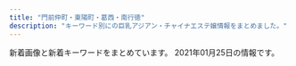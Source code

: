 ```yaml
---
title: "門前仲町・東陽町・葛西・南行徳"
description: "キーワード別にの巨乳アジアン・チャイナエステ嬢情報をまとめました。"
---
```


新着画像と新着キーワードをまとめています。
2021年01月25日の情報です。

<DmmAffiliateIns />
<KeywordTable
  shops={
    [
    {
        "img_links": [
            "http://youandme.jpest.net/uploads//sites/19/2020/09/g2-2.jpg",
            "http://youandme.jpest.net/uploads//sites/19/2020/09/top1-2.jpg",
            "http://youandme.jpest.net/uploads//sites/19/2020/09/1.jpg",
            "http://youandme.jpest.net/uploads//sites/19/2020/09/r4.jpg",
            "http://youandme.jpest.net/uploads//sites/19/2020/12/a3.jpg",
            "http://youandme.jpest.net/uploads//sites/19/2020/09/r1.jpg",
            "http://youandme.jpest.net/uploads//sites/19/2020/09/top-2.jpg",
            "http://youandme.jpest.net/uploads//sites/19/2020/10/1.jpg",
            "http://youandme.jpest.net/uploads//sites/19/2020/12/a2.jpg",
            "http://youandme.jpest.net/uploads//sites/19/2020/09/g4-2.jpg",
            "http://youandme.jpest.net/uploads//sites/19/2020/09/g5-1.jpg",
            "http://youandme.jpest.net/uploads//sites/19/2020/09/s_staff.png",
            "http://youandme.jpest.net/uploads//sites/19/elementor/thumbs/g4-2-ovtnpx8vp44bmgswo5tnq907kfs68mjjt94utckv3w.jpg",
            "http://youandme.jpest.net/uploads//sites/19/2020/09/g3-2.jpg",
            "http://youandme.jpest.net/uploads//sites/19/2020/09/pick.jpg",
            "http://youandme.jpest.net/uploads//sites/19/2020/09/mobile.jpg",
            "http://youandme.jpest.net/uploads//sites/19/2020/09/news.jpg",
            "http://youandme.jpest.net/uploads//sites/19/2020/12/a4.jpg",
            "http://youandme.jpest.net/uploads//sites/19/elementor/thumbs/g2-2-ovtno69oz7q40lcdvwlnl6wbrmekwwlj8lfbnt68os.jpg",
            "http://youandme.jpest.net/uploads//sites/19/2020/12/a1.jpg",
            "http://youandme.jpest.net/uploads//sites/19/2020/09/r3.jpg",
            "http://youandme.jpest.net/uploads//sites/19/elementor/thumbs/g5-1-ovsa7s6s06i59zgm4bkysgtdltq5bskh4h6fo0z69o.jpg",
            "http://youandme.jpest.net/uploads//sites/19/2020/09/r2.jpg",
            "http://youandme.jpest.net/uploads//sites/19/elementor/thumbs/1-own10vfe1hff8c8ts2x3c73w1gcky7tazd16hc9jek.jpg",
            "http://youandme.jpest.net/uploads//sites/19/elementor/thumbs/g3-2-ovtnoxj0herfda8sgqdu3i0ozso844lr0cceku1toc.jpg"
        ],
        "station": "\u9580\u524d\u4ef2\u753a\u99c52\u756a\u51fa\u53e3",
        "name": "You And Me",
        "keywords": {},
        "url": "http://youandme.jpest.net/"
    },
    {
        "station": "\u9580\u524d\u4ef2\u753a\u99c56\u756a\u51fa\u53e3",
        "name": "\u3044\u3061\u3054",
        "img_links": [
            "http://www.lover.iesjp.com/files/005-02.jpg",
            "http://www.lover.iesjp.com/files/001.jpg",
            "http://www.lover.iesjp.com/files/005.jpg",
            "http://www.lover.iesjp.com/files/001-02.jpg",
            "http://www.lover.iesjp.com/files/003-02.jpg",
            "http://www.lover.iesjp.com/files/005-03.jpg",
            "http://www.lover.iesjp.com/images/maining.jpg",
            "http://www.lover.iesjp.com/files/002-03.jpg",
            "http://www.lover.iesjp.com/images/img_tel.png",
            "http://www.lover.iesjp.com/files/006-02.jpg",
            "http://www.lover.iesjp.com/files/003-03.jpg",
            "http://www.lover.iesjp.com/files/001-03.jpg",
            "http://www.lover.iesjp.com/files/003.jpg",
            "http://www.lover.iesjp.com/files/002-02.jpg",
            "http://www.lover.iesjp.com/images/sp_top.jpg",
            "http://www.lover.iesjp.com/files/004-02.jpg",
            "http://www.lover.iesjp.com/files/004-03.jpg",
            "http://www.lover.iesjp.com/images/tit_new.png",
            "http://www.lover.iesjp.com/files/002.jpg",
            "http://www.lover.iesjp.com/images/tit_therapist.png",
            "http://www.lover.iesjp.com/images/sp_tit_therapist.png",
            "http://www.lover.iesjp.com/images/top.jpg",
            "http://www.lover.iesjp.com/files/006.jpg",
            "http://www.lover.iesjp.com/files/006-03.jpg",
            "http://www.lover.iesjp.com/images/sp_tit_new.png",
            "http://www.lover.iesjp.com/files/004.jpg"
        ],
        "url": "http://www.lover.iesjp.com/",
        "keywords": {
            "C": 6,
            "87": 30,
            "D": 30,
            "86": 6
        }
    },
    {
        "keywords": {},
        "name": "\u5927\u4eba\u306eSpa",
        "station": "\u9580\u524d\u4ef2\u753a\u99c54\u756a\u53e3",
        "url": "http://otona-spa.net/",
        "img_links": [
            "http://otona-spa.net/static/picture/img_dammy.png",
            "http://otona-spa.net/girl/01.jpg",
            "http://otona-spa.net/girl/02.jpg",
            "http://otona-spa.net/static/picture/icon_new.png",
            "http://otona-spa.net/static/picture/text.png",
            "http://otona-spa.net/girl/04.jpg",
            "http://otona-spa.net/girl/03.jpg"
        ]
    },
    {
        "url": "http://hi-msg.com/mi/",
        "name": "\u7f8e",
        "station": "\u884c\u5fb3\u99c5",
        "img_links": [
            "http://hi-msg.com/mi/img/staff-list-top.jpg",
            "http://hi-msg.com/mi/img/p-7.jpg",
            "http://hi-msg.com/mi/img/no.png",
            "http://hi-msg.com/mi/img/botton.jpg",
            "http://hi-msg.com/mi/img/p-9.jpg",
            "http://hi-msg.com/mi/img/p-00.jpg",
            "http://hi-msg.com/mi/img/p-6.jpg",
            "http://hi-msg.com/mi/img/p-2.jpg",
            "http://hi-msg.com/mi/img/p-8.jpg",
            "http://hi-msg.com/mi/img/p-3.jpg",
            "http://hi-msg.com/mi/img/fla-1.jpg",
            "http://hi-msg.com/mi/img/p-1.jpg",
            "http://hi-msg.com/mi/img/s-2.jpg",
            "http://hi-msg.com/mi/img/p-10.jpg",
            "http://hi-msg.com/mi/img/p-4.jpg",
            "http://hi-msg.com/mi/img/fla.jpg",
            "http://hi-msg.com/mi/img/p-5.jpg"
        ],
        "keywords": {}
    },
    {
        "url": "http://www.pussycat.esjoho.com/",
        "keywords": {
            "82": 7,
            "87": 22,
            "84": 7,
            "C": 52,
            "E": 7,
            "D": 67,
            "88": 15,
            "86": 44,
            "85": 39
        },
        "img_links": [
            "http://www.pussycat.esjoho.com/files/021.jpg",
            "http://www.pussycat.esjoho.com/files/045-02.jpg",
            "http://www.pussycat.esjoho.com/photo_news/upimg/539325db2737770376_0.jpg",
            "http://www.pussycat.esjoho.com/photo_news/upimg/739045f97e90e854d5_0.jpg",
            "http://www.pussycat.esjoho.com/photo_news/upimg/793885bb1ce8539488_0.jpg",
            "http://www.pussycat.esjoho.com/files/016-03.jpg",
            "http://www.pussycat.esjoho.com/files/041.jpg",
            "http://www.pussycat.esjoho.com/photo_news/upimg/336315ba0d3aaaff3b_0.jpg",
            "http://www.pussycat.esjoho.com/photo_news/upimg/924275fc7211843872_0.jpg",
            "http://www.pussycat.esjoho.com/images/esthe1.jpg",
            "http://www.pussycat.esjoho.com/files/042-03.jpg",
            "http://www.pussycat.esjoho.com/photo_news/upimg/890295b1f7ebb0b15a_1.jpg",
            "http://www.pussycat.esjoho.com/files/018-03.jpg",
            "http://www.pussycat.esjoho.com/photo_news/upimg/527315e31414915ded_0.jpg",
            "http://www.pussycat.esjoho.com/photo_news/upimg/287875b8345a0f195d_0.jpg",
            "http://www.pussycat.esjoho.com/files/022.jpg",
            "http://www.pussycat.esjoho.com/photo_news/upimg/810955b1a46afe8052_0.jpg",
            "http://www.pussycat.esjoho.com/photo_news/upimg/646585db681550282a_0.jpg",
            "http://www.pussycat.esjoho.com/files/021-02.jpg",
            "http://www.pussycat.esjoho.com/photo_news/upimg/920375fd9d44baad7f_0.jpg",
            "http://www.pussycat.esjoho.com/files/041-03.jpg",
            "http://www.pussycat.esjoho.com/files/015-02.jpg",
            "http://www.pussycat.esjoho.com/images/esthe2.jpg",
            "http://www.pussycat.esjoho.com/photo_news/upimg/764145ff82dd89bbf9_0.jpg",
            "http://www.pussycat.esjoho.com/files/028.jpg",
            "http://www.pussycat.esjoho.com/images/slider-img002.jpg",
            "http://www.pussycat.esjoho.com/files/010.jpg",
            "http://www.pussycat.esjoho.com/photo_news/upimg/698175c8b541154864_0.jpg",
            "http://www.pussycat.esjoho.com/files/022-03.jpg",
            "http://www.pussycat.esjoho.com/files/045.jpg",
            "http://www.pussycat.esjoho.com/files/039-02.jpg",
            "http://www.pussycat.esjoho.com/images/rsubt1.png",
            "http://www.pussycat.esjoho.com/photo_news/upimg/510715f1e53af03bef_0.jpg",
            "http://www.pussycat.esjoho.com/files/042.jpg",
            "http://www.pussycat.esjoho.com/images/m4.jpg",
            "http://www.pussycat.esjoho.com/images/rsubt3.png",
            "http://www.pussycat.esjoho.com/images/rsubt7.png",
            "http://www.pussycat.esjoho.com/files/024.jpg",
            "http://www.pussycat.esjoho.com/photo_news/upimg/194565b4308eccaf74_0.jpg",
            "http://www.pussycat.esjoho.com/files/015-03.jpg",
            "http://www.pussycat.esjoho.com/photo_news/upimg/831555c0f56a6077d2_0.jpg",
            "http://www.pussycat.esjoho.com/files/038-02.jpg",
            "http://www.pussycat.esjoho.com/photo_news/upimg/267825fe2ffc12c39d_0.jpg",
            "http://www.pussycat.esjoho.com/photo_news/upimg/787045c8b54142c99d_0.jpg",
            "http://www.pussycat.esjoho.com/photo_news/upimg/527315e31414915ded_1.jpg",
            "http://www.pussycat.esjoho.com/photo_news/upimg/831555c0f56a6077d2_1.jpg",
            "http://www.pussycat.esjoho.com/images/slider-img001.jpg",
            "http://www.pussycat.esjoho.com/files/010-02.jpg",
            "http://www.pussycat.esjoho.com/files/018-02.jpg",
            "http://www.pussycat.esjoho.com/images/rsubt5.png",
            "http://www.pussycat.esjoho.com/photo_news/upimg/819355b87bfb3e4692_0.jpg",
            "http://www.pussycat.esjoho.com/files/014-03.jpg",
            "http://www.pussycat.esjoho.com/photo_news/upimg/904465b6c0c62502fb_0.jpg",
            "http://www.pussycat.esjoho.com/photo_news/upimg/955745e5735b0ad897_0.jpg",
            "http://www.pussycat.esjoho.com/images/esthe3.jpg",
            "http://www.pussycat.esjoho.com/files/028-02.jpg",
            "http://www.pussycat.esjoho.com/files/024-03.jpg",
            "http://www.pussycat.esjoho.com/files/018.jpg",
            "http://www.pussycat.esjoho.com/images/m2.jpg",
            "http://www.pussycat.esjoho.com/photo_news/upimg/267825fe2ffc12c39d_1.jpg",
            "http://www.pussycat.esjoho.com/files/012-03.jpg",
            "http://www.pussycat.esjoho.com/files/011-03.jpg",
            "http://www.pussycat.esjoho.com/files/010-03.jpg",
            "http://www.pussycat.esjoho.com/files/016.jpg",
            "http://www.pussycat.esjoho.com/files/039.jpg",
            "http://www.pussycat.esjoho.com/files/022-02.jpg",
            "http://www.pussycat.esjoho.com/images/m3.jpg",
            "http://www.pussycat.esjoho.com/photo_news/upimg/556035b3207e240b54_0.jpg",
            "http://www.pussycat.esjoho.com/files/012.jpg",
            "http://www.pussycat.esjoho.com/images/rsubt2.png",
            "http://www.pussycat.esjoho.com/files/012-02.jpg",
            "http://www.pussycat.esjoho.com/files/011.jpg",
            "http://www.pussycat.esjoho.com/files/047.jpg",
            "http://www.pussycat.esjoho.com/files/045-03.jpg",
            "http://www.pussycat.esjoho.com/files/016-02.jpg",
            "http://www.pussycat.esjoho.com/photo_news/upimg/796335c3324299839a_0.jpg",
            "http://www.pussycat.esjoho.com/photo_news/upimg/955745e5735b0ad897_1.jpg",
            "http://www.pussycat.esjoho.com/files/011-02.jpg",
            "http://www.pussycat.esjoho.com/files/028-03.jpg",
            "http://www.pussycat.esjoho.com/images/rsubt6.png",
            "http://www.pussycat.esjoho.com/photo_news/upimg/759985c3c5c332d36e_0.jpg",
            "http://www.pussycat.esjoho.com/files/014.jpg",
            "http://www.pussycat.esjoho.com/files/047-03.jpg",
            "http://www.pussycat.esjoho.com/files/014-02.jpg",
            "http://www.pussycat.esjoho.com/files/013-03.jpg",
            "http://www.pussycat.esjoho.com/files/039-03.jpg",
            "http://www.pussycat.esjoho.com/files/021-03.jpg",
            "http://www.pussycat.esjoho.com/photo_news/upimg/442605d3f99cdb9471_0.jpg",
            "http://www.pussycat.esjoho.com/photo_news/upimg/943465c38225f78a78_0.jpg",
            "http://www.pussycat.esjoho.com/files/013.jpg",
            "http://www.pussycat.esjoho.com/images/tel2.png",
            "http://www.pussycat.esjoho.com/files/024-02.jpg",
            "http://www.pussycat.esjoho.com/images/m6.jpg",
            "http://www.pussycat.esjoho.com/photo_news/upimg/440565e16a8a498ba0_0.jpg",
            "http://www.pussycat.esjoho.com/images/rsubt4.png",
            "http://www.pussycat.esjoho.com/files/013-02.jpg",
            "http://www.pussycat.esjoho.com/files/042-02.jpg",
            "http://www.pussycat.esjoho.com/files/015.jpg",
            "http://www.pussycat.esjoho.com/photo_news/upimg/877905d08471b23032_0.jpg",
            "http://www.pussycat.esjoho.com/images/b-tel.png",
            "http://www.pussycat.esjoho.com/photo_news/upimg/312165e12adadc0638_0.jpg",
            "http://www.pussycat.esjoho.com/photo_news/upimg/738215f5076539165d_0.jpg",
            "http://www.pussycat.esjoho.com/photo_news/upimg/828135e4b6e272dcc3_0.jpg",
            "http://www.pussycat.esjoho.com/images/b-online.png",
            "http://www.pussycat.esjoho.com/photo_news/upimg/228465ef03565baeb2_0.jpg",
            "http://www.pussycat.esjoho.com/files/038-03.jpg",
            "http://www.pussycat.esjoho.com/files/038.jpg",
            "http://www.pussycat.esjoho.com/photo_news/upimg/698295d75fbe2cd885_0.jpg",
            "http://www.pussycat.esjoho.com/images/m1.jpg",
            "http://www.pussycat.esjoho.com/files/047-02.jpg",
            "http://www.pussycat.esjoho.com/files/041-02.jpg"
        ],
        "name": "Pussy Cat",
        "station": "\u884c\u5fb3\u99c5"
    },
    {
        "station": "\u897f\u845b\u897f\u99c5\u5357\u53e3",
        "keywords": {
            "C": 11
        },
        "img_links": [
            "http://sakura-est.xyz/images/mobile.png",
            "http://sakura-est.xyz/images/r01.jpg",
            "http://sakura-est.xyz/images/g0.jpg",
            "http://eskk.sakura-est.xyz/uploads//g5-225x300.jpg",
            "http://sakura-est.xyz/images/tite-staff.png",
            "http://eskk.sakura-est.xyz/uploads//g1-225x300.jpg",
            "http://sakura-est.xyz/images/r03.jpg",
            "http://eskk.sakura-est.xyz/uploads//g2-225x300.jpg",
            "http://sakura-est.xyz/images/pickt.png",
            "http://sakura-est.xyz/images/r04.jpg",
            "http://sakura-est.xyz/images/gat.png",
            "http://sakura-est.xyz/images/newt.png",
            "http://eskk.sakura-est.xyz/uploads//g4.jpg",
            "http://sakura-est.xyz/images/r02.jpg"
        ],
        "url": "http://sakura-est.xyz/",
        "name": "\u685c"
    },
    {
        "name": "\u30af\u30aa\u30ec\u30a2",
        "url": "http://cuorea-massage.work/",
        "station": "\u6771\u967d\u753a\u99c54\u756a\u51fa\u53e3",
        "img_links": [
            "http://cuorea-massage.work/img/st13.jpg",
            "http://cuorea-massage.work/i/img/sta12.jpg",
            "http://cuorea-massage.work/i/img/nos.jpg",
            "http://cuorea-massage.work/i/img/sta21.jpg",
            "http://cuorea-massage.work/img/s4.jpg",
            "http://cuorea-massage.work/img/s11.jpg",
            "http://cuorea-massage.work/img/sta15.jpg",
            "http://cuorea-massage.work/img/s13.jpg",
            "http://cuorea-massage.work/img/st7.jpg",
            "http://cuorea-massage.work/img/st04.jpg",
            "http://cuorea-massage.work/img/m3.jpg",
            "http://cuorea-massage.work/i/img/sta7.jpg",
            "http://cuorea-massage.work/img/m2.jpg",
            "http://cuorea-massage.work/img/botton.jpg",
            "http://cuorea-massage.work/i/img/r1.jpg",
            "http://cuorea-massage.work/img/sta7.jpg",
            "http://cuorea-massage.work/img/st22.jpg",
            "http://cuorea-massage.work/img/m1.jpg",
            "http://cuorea-massage.work/img/credit.jpg",
            "http://cuorea-massage.work/img/st21.jpg",
            "http://cuorea-massage.work/i/img/r2.jpg",
            "http://cuorea-massage.work/img/st17.jpg",
            "http://cuorea-massage.work/img/sta11.jpg",
            "http://cuorea-massage.work/img/m50.jpg",
            "http://cuorea-massage.work/img/sta19.jpg",
            "http://cuorea-massage.work/img/s19.jpg",
            "http://cuorea-massage.work/img/sta4.jpg",
            "http://cuorea-massage.work/img/fla.jpg",
            "http://cuorea-massage.work/img/m4.jpg",
            "http://cuorea-massage.work/i/img/paypay.jpg",
            "http://cuorea-massage.work/img/st19.jpg",
            "http://cuorea-massage.work/img/head.jpg",
            "http://cuorea-massage.work/img/s22.jpg",
            "http://cuorea-massage.work/img/s16.jpg",
            "http://cuorea-massage.work/img/m40.jpg",
            "http://cuorea-massage.work/img/sta22.jpg",
            "http://cuorea-massage.work/i/img/sta17.jpg",
            "http://cuorea-massage.work/i/img/sta1.jpg",
            "http://cuorea-massage.work/img/m6.jpg",
            "http://cuorea-massage.work/i/img/sta19.jpg",
            "http://cuorea-massage.work/img/sta21.jpg",
            "http://cuorea-massage.work/img/st015.jpg",
            "http://cuorea-massage.work/img/m20.jpg",
            "http://cuorea-massage.work/i/img/st21.jpg",
            "http://cuorea-massage.work/i/img/sta22.jpg",
            "http://cuorea-massage.work/img/s15.jpg",
            "http://cuorea-massage.work/i/img/sta15.jpg",
            "http://cuorea-massage.work/img/sta12.jpg",
            "http://cuorea-massage.work/img/m5.jpg",
            "http://cuorea-massage.work/img/sta17.jpg",
            "http://cuorea-massage.work/img/m60.jpg",
            "http://cuorea-massage.work/img/st12.jpg",
            "http://cuorea-massage.work/img/s12.jpg",
            "http://cuorea-massage.work/img/sta1.jpg",
            "http://cuorea-massage.work/img/st16.jpg",
            "http://cuorea-massage.work/img/st15.jpg",
            "http://cuorea-massage.work/img/sta13.jpg",
            "http://cuorea-massage.work/img/st11.jpg",
            "http://cuorea-massage.work/img/nos.jpg",
            "http://cuorea-massage.work/img/m30.jpg",
            "http://cuorea-massage.work/i/img/r3.jpg",
            "http://cuorea-massage.work/i/img/sta11.jpg",
            "http://cuorea-massage.work/img/sta16.jpg",
            "http://cuorea-massage.work/i/img/sta16.jpg",
            "http://cuorea-massage.work/img/s21.jpg",
            "http://cuorea-massage.work/img/st1.jpg",
            "http://cuorea-massage.work/i/img/sta4.jpg",
            "http://cuorea-massage.work/img/st4.jpg",
            "http://cuorea-massage.work/img/s1.jpg",
            "http://cuorea-massage.work/img/s7.jpg",
            "http://cuorea-massage.work/img/fla-2.jpg"
        ],
        "keywords": {
            "87": 5,
            "C": 20,
            "D": 19,
            "85": 3,
            "88": 4,
            "E": 7,
            "86": 15
        }
    },
    {
        "url": "http://www.mens-royal.com/",
        "keywords": {
            "88": 8,
            "84": 2,
            "C": 16,
            "87": 2,
            "F": 4,
            "D": 2,
            "E": 4
        },
        "name": "Royal\uff5e\u30ed\u30a4\u30e4\u30eb\uff5e",
        "station": "\u845b\u897f\u99c5\u897f\u53e3",
        "img_links": [
            "http://www.mens-royal.com/images/s_mobile.png",
            "http://www.mens-royal.com/files/063-02.jpg",
            "http://www.mens-royal.com/images/girl-z2.jpg",
            "http://www.mens-royal.com/images/mobile.jpg",
            "http://www.mens-royal.com/files/063.jpg",
            "http://www.mens-royal.com/files/042.jpg",
            "http://www.mens-royal.com/images/nbj3.jpg",
            "http://www.mens-royal.com/images/room2.jpg",
            "http://www.mens-royal.com/files/072-02.jpg",
            "http://www.mens-royal.com/files/067-02.jpg",
            "http://www.mens-royal.com/files/042-02.jpg",
            "http://www.mens-royal.com/files/057.jpg",
            "http://www.mens-royal.com/files/057-02.jpg",
            "http://www.mens-royal.com/images/top01.jpg",
            "http://www.mens-royal.com/images/s_link.png",
            "http://www.mens-royal.com/images/room3.jpg",
            "http://www.mens-royal.com/files/072.jpg",
            "http://www.mens-royal.com/images/girl-z1.jpg",
            "http://www.mens-royal.com/images/room4.jpg",
            "http://www.mens-royal.com/files/067.jpg",
            "http://www.mens-royal.com/images/room1.jpg",
            "http://www.mens-royal.com/files/071-02.jpg",
            "http://www.mens-royal.com/images/link/koko_200x40.png",
            "http://www.mens-royal.com/files/071.jpg",
            "http://www.mens-royal.com/images/s_pick.png",
            "http://www.mens-royal.com/images/s_staff.png",
            "http://www.mens-royal.com/images/top02.jpg",
            "http://www.mens-royal.com/images/s_news.png"
        ]
    },
    {
        "keywords": {
            "\u4e73": 6
        },
        "name": "\u30c0\u30a4\u30e4\u30e2\u30f3\u30c9",
        "station": "\u897f\u845b\u897f\u99c5\u5357\u53e3",
        "img_links": [
            "http://ikeibana.xyz/uploads/210109/1-210109145G3T4.jpg",
            "http://ikeibana.xyz/uploads/201214/1-20121410515V16.jpg",
            "http://ikeibana.xyz/uploads/201204/1-2012041426392D.jpg",
            "http://ikeibana.xyz/uploads/201204/1-201204142122621.jpg",
            "http://ikeibana.xyz/uploads/201214/1-201214102H15R.jpg",
            "http://ikeibana.xyz/uploads/201111/1-20111112534M48.jpg",
            "http://ikeibana.xyz/webstyle/line5.png",
            "http://ikeibana.xyz/webstyle/sign(2).png",
            "http://ikeibana.xyz/uploads/201211/1-2012111G411219.jpg",
            "http://ikeibana.xyz/uploads/201204/1-201204142025921.jpg",
            "http://ikeibana.xyz/webstyle/sign.png",
            "http://ikeibana.xyz/webstyle/sign(1).png",
            "http://ikeibana.xyz/uploads/201204/1-2012041425211O.jpg",
            "http://ikeibana.xyz/webstyle/mobile_01.png",
            "http://ikeibana.xyz/webstyle/line4.png",
            "http://ikeibana.xyz/webstyle/call.jpg",
            "http://ikeibana.xyz/webstyle/line3.png",
            "http://ikeibana.xyz/uploads/201223/1-2012231H009115.jpg",
            "http://ikeibana.xyz/webstyle/line1.png",
            "http://ikeibana.xyz/uploads/201204/1-2012041426104c.jpg",
            "http://ikeibana.xyz/uploads/201223/1-2012231FU94A.jpg",
            "http://ikeibana.xyz/uploads/201214/1-201214104233643.jpg",
            "http://ikeibana.xyz/uploads/201223/1-2012231F451L0.jpg",
            "http://ikeibana.xyz/lfc/intro_top_tel.png",
            "http://ikeibana.xyz/uploads/210109/1-210109162449601.jpg",
            "http://ikeibana.xyz/lfc/intro_top_time.png",
            "http://ikeibana.xyz/uploads/201214/1-201214110J5I5.jpg",
            "http://ikeibana.xyz/webstyle/call(1).jpg",
            "http://ikeibana.xyz/webstyle/line6.png",
            "http://ikeibana.xyz/webstyle/line2.png",
            "http://ikeibana.xyz/webstyle/mobile_02.png",
            "http://ikeibana.xyz/webstyle/notice.png",
            "http://ikeibana.xyz/uploads/201204/1-201204142054295.jpg",
            "http://ikeibana.xyz/uploads/201214/1-201214105930C7.jpg",
            "http://ikeibana.xyz/uploads/201204/1-201204142541422.jpg"
        ],
        "url": "http://ikeibana.xyz/"
    },
    {
        "url": "http://www.bestlove.esjp.info/",
        "keywords": {
            "86": 2,
            "D": 6,
            "87": 4,
            "88": 2,
            "C": 2
        },
        "name": "Best Love",
        "img_links": [
            "http://www.bestlove.esjp.info/images/m-top-right04.jpg",
            "http://www.bestlove.esjp.info/images/m-top-right03.jpg",
            "http://www.bestlove.esjp.info/images/m-yejiao.jpg",
            "http://www.bestlove.esjp.info/images/m-top03.jpg",
            "http://www.bestlove.esjp.info/files/004.jpg",
            "http://www.bestlove.esjp.info/images/top-left01.jpg",
            "http://www.bestlove.esjp.info/files/003.jpg",
            "http://www.bestlove.esjp.info/images/m-top02.jpg",
            "http://www.bestlove.esjp.info/images/m-right.jpg",
            "http://www.bestlove.esjp.info/files/002.jpg",
            "http://www.bestlove.esjp.info/images/call.png",
            "http://www.bestlove.esjp.info/images/m-head.jpg",
            "http://www.bestlove.esjp.info/images/m-left.jpg",
            "http://www.bestlove.esjp.info/images/m-top-right02.jpg",
            "http://www.bestlove.esjp.info/images/m-top-right01.jpg",
            "http://www.bestlove.esjp.info/files/001.jpg"
        ],
        "station": "\u9580\u524d\u4ef2\u753a\u99c54\u756a\u53e3"
    },
    {
        "name": "\u6e29\u3082\u308a",
        "station": "\u6771\u967d\u753a\u99c51\u756a\u51fa\u53e3",
        "keywords": {
            "C": 6
        },
        "img_links": [
            "http://www.nuku-mori.xyz/images/nav/c-nav-sys.jpg",
            "http://www.nuku-mori.xyz/images/index-take_21.jpg",
            "http://www.nuku-mori.xyz/images/staff/2/ami.jpg",
            "http://www.nuku-mori.xyz/images/staff/2/yuna.jpg",
            "http://www.nuku-mori.xyz/images/nav/c-nav-info.jpg",
            "http://www.nuku-mori.xyz/images/staff/2/nana.jpg",
            "http://www.nuku-mori.xyz/images/index-take_07.jpg",
            "http://www.nuku-mori.xyz/images/index-take_06.jpg",
            "http://www.nuku-mori.xyz/pad/off2.jpg",
            "http://www.nuku-mori.xyz/images/index-take_09.jpg",
            "http://www.nuku-mori.xyz/images/index-take_12.jpg",
            "http://www.nuku-mori.xyz/images/index-take_13.jpg",
            "http://www.nuku-mori.xyz/images/staff/2/mika.jpg",
            "http://www.nuku-mori.xyz/images/index-take_17.jpg",
            "http://www.nuku-mori.xyz/images/index-take_02.jpg",
            "http://www.nuku-mori.xyz/images/nav/index-t_staff.jpg",
            "http://www.nuku-mori.xyz/images/staff/2/yuki2.jpg",
            "http://www.nuku-mori.xyz/images/sys.jpg"
        ],
        "url": "http://www.nuku-mori.xyz/"
    },
    {
        "img_links": [
            "https://esrouge.com/staffPhoto/s20201127152730.jpg",
            "https://esrouge.com/staffPhoto/b20201127152747.jpg",
            "https://esrouge.com/staffPhoto/b20201127152801.jpg",
            "https://esrouge.com/staffPhoto/s20201127152815.jpg",
            "https://esrouge.com/uploadfiles/Image/campaignEsrougeCom.jpg",
            "https://esrouge.com/images/siteName.jpg",
            "https://esrouge.com/staffPhoto/s20201127152801.jpg",
            "https://esrouge.com/uploadfiles/Image/F2816148-6C47-43CC-BE5D-9A699FA0D15C.jpeg",
            "https://esrouge.com/staffPhoto/b20201127152730.jpg",
            "https://esrouge.com/staffPhoto/s20201127152747.jpg",
            "https://esrouge.com/staffPhoto/s20201127152713.jpg",
            "https://esrouge.com/staffPhoto/b20201127152713.jpg",
            "https://esrouge.com/staffPhoto/b20201127152815.jpg"
        ],
        "url": "https://esrouge.com/",
        "keywords": {
            "C": 2,
            "D": 14,
            "89": 4
        },
        "name": "\u30eb\u30fc\u30b8\u30e5",
        "station": "\u897f\u845b\u897f\u99c5\u5317\u53e3"
    },
    {
        "station": "\u6728\u5834\u99c52\u756a\u51fa\u53e3",
        "name": "\u3072\u307e\u308f\u308a",
        "url": "http://viuwea.xyz/",
        "keywords": {},
        "img_links": []
    },
    {
        "img_links": [
            "http://honey-honey.oks.bz/images/room1.jpg",
            "http://honey-honey.oks.bz/images/top.png",
            "http://honey-honey.oks.bz/photos/sites/12/2018/05/2018052507565915.jpg",
            "http://honey-honey.oks.bz/photos/sites/12/2018/05/201805250756593.jpg",
            "http://honey-honey.oks.bz/photos/sites/12/2020/12/2020122317270920.jpg",
            "http://honey-honey.oks.bz/photos/sites/12/2019/09/2019090915443421.jpg",
            "http://honey-honey.oks.bz/images/s_staff.png",
            "http://honey-honey.oks.bz/images/s_link.png",
            "http://honey-honey.oks.bz/photos/sites/12/2020/01/2020012916562962.jpg",
            "http://honey-honey.oks.bz/photos/sites/12/2018/05/2018052507565947.jpg",
            "http://honey-honey.oks.bz/photos/sites/12/2018/11/2018112411391860.jpg",
            "http://gekkou2.a1.ies.bz/upload/sites/12/2021/01/2021010819070927.jpg",
            "http://honey-honey.oks.bz/images/s_face.jpg",
            "http://honey-honey.oks.bz/photos/sites/12/2018/08/2018083009422342.jpg",
            "http://honey-honey.oks.bz/photos/sites/12/2020/07/2020072713102372.jpg",
            "http://honey-honey.oks.bz/images/room2.jpg",
            "http://honey-honey.oks.bz/photos/sites/12/2018/06/2018062609292113.jpg",
            "http://honey-honey.oks.bz/photos/sites/12/2019/07/2019073011000090.jpg",
            "http://honey-honey.oks.bz/photos/sites/12/2020/12/2020120213320379.jpg",
            "http://honey-honey.oks.bz/photos/sites/12/2020/10/2020102718213243.jpg",
            "http://honey-honey.oks.bz/photos/sites/12/2019/09/2019092614582660.jpg",
            "http://honey-honey.oks.bz/photos/sites/12/2020/02/2020021813422714.jpg",
            "http://honey-honey.oks.bz/photos/sites/12/2020/06/202006221317315.jpg",
            "http://honey-honey.oks.bz/photos/sites/12/2018/12/2018121114310827.jpg",
            "http://honey-honey.oks.bz/photos/sites/12/2019/01/2019010713202685.jpg",
            "http://honey-honey.oks.bz/photos/sites/12/2021/01/2021010819070927.jpg",
            "http://honey-honey.oks.bz/images/mobile.jpg",
            "http://honey-honey.oks.bz/photos/sites/12/2020/02/2020022712250768.jpg",
            "http://honey-honey.oks.bz/photos/sites/12/2020/01/2020010912552782.jpg",
            "http://honey-honey.oks.bz/photos/sites/12/2020/12/202012161830054.jpg",
            "http://honey-honey.oks.bz/photos/sites/12/2018/10/2018100114043182.jpg",
            "http://honey-honey.oks.bz/photos/sites/12/2018/08/2018082509443047.jpg",
            "http://honey-honey.oks.bz/photos/sites/12/2020/01/2020010611404957.jpg",
            "http://honey-honey.oks.bz/photos/sites/12/2020/12/2020122317262280.jpg",
            "http://honey-honey.oks.bz/photos/sites/12/2019/03/2019031519301066.jpg",
            "http://honey-honey.oks.bz/images/s_news.jpg",
            "http://honey-honey.oks.bz/photos/sites/12/2018/09/2018091109422420.jpg",
            "http://honey-honey.oks.bz/images/s_mobile.jpg"
        ],
        "station": "\u884c\u5fb3\u99c5\u5357\u53e3",
        "url": "http://honey-honey.oks.bz/",
        "keywords": {
            "C": 8,
            "86": 8,
            "85": 4,
            "89": 1,
            "87": 5,
            "E": 3,
            "83": 4,
            "D": 13,
            "84": 1,
            "90": 1,
            "F": 1,
            "82": 3
        },
        "name": "Honey Honey \u30fb\u30cf\u30cb\u30fc\u30cf\u30cb\u30fc"
    },
    {
        "name": "\u30ea\u30d5\u30ec\u30c3\u30b7\u30e5",
        "img_links": [
            "http://iyasinote.xyz/_src/20272642/index_08.png",
            "http://iyasinote.xyz/_src/20272644/s1.jpg",
            "http://iyasinote.xyz/_src/20272684/s2.jpg",
            "http://iyasinote.xyz/_src/20850006/s1.jpg",
            "http://iyasinote.xyz/_src/20272636/back.png",
            "http://iyasinote.xyz/_src/20272571/img20160403102850637767.jpg",
            "http://iyasinote.xyz/_src/20272588/sign.png",
            "http://iyasinote.xyz/_src/20272585/back.png",
            "http://iyasinote.xyz/_src/20272583/tel.png",
            "http://iyasinote.xyz/_src/20272623/back.png",
            "http://iyasinote.xyz/_src/20272570/dscf1336.jpg",
            "http://iyasinote.xyz/_src/20272594/x3.png",
            "http://iyasinote.xyz/_src/20272640/index_05.png",
            "http://iyasinote.xyz/_src/20272569/_x1m6343.jpg",
            "http://iyasinote.xyz/_src/20272568/img20151209023726260995.jpg",
            "http://iyasinote.xyz/_src/20272599/back.png",
            "http://iyasinote.xyz/_src/20272665/img20160204005259325917.jpg",
            "http://iyasinote.xyz/_src/20272573/b1.png",
            "http://iyasinote.xyz/_src/20272608/back.png",
            "http://iyasinote.xyz/_src/20272590/x1.png",
            "http://iyasinote.xyz/_src/20272641/index_11.png",
            "http://iyasinote.xyz/_src/20272581/sign.png",
            "http://iyasinote.xyz/_src/20272575/sign.png",
            "http://iyasinote.xyz/_src/23776260/wechatimg249_20180701185537417.jpg",
            "http://iyasinote.xyz/_src/20272668/info1.png",
            "http://iyasinote.xyz/_src/20272567/sign.png",
            "http://iyasinote.xyz/_src/20272602/sign.png",
            "http://iyasinote.xyz/_src/32108882/img20190623174539069990.jpg",
            "http://iyasinote.xyz/_src/20850017/s3.jpg",
            "http://iyasinote.xyz/_src/20272639/index_04.png",
            "http://iyasinote.xyz/_src/20272612/sign.png",
            "http://iyasinote.xyz/_src/20272628/x1.png",
            "http://iyasinote.xyz/_src/20272643/index_09.png",
            "http://iyasinote.xyz/_src/20272683/s3.jpg",
            "http://iyasinote.xyz/_src/20272578/b1.png",
            "http://iyasinote.xyz/_src/23776259/wechatimg249_20180701185537417.jpg",
            "http://iyasinote.xyz/_src/21196925/img20180526163006762357.jpg",
            "http://iyasinote.xyz/_src/20850011/s2.jpg",
            "http://iyasinote.xyz/_src/20272614/x1.png",
            "http://iyasinote.xyz/_src/20272631/x3.png",
            "http://iyasinote.xyz/_src/20272584/tel.png",
            "http://iyasinote.xyz/_src/20272626/sign.png",
            "http://iyasinote.xyz/_src/20272618/x3.png"
        ],
        "url": "http://iyasinote.xyz/",
        "station": "\u6728\u5834\u99c5A4\u51fa\u53e3",
        "keywords": {}
    },
    {
        "station": "\u7be0\u5d0e\u99c5\u897f\u53e3",
        "keywords": {
            "\u4e73": 1
        },
        "img_links": [],
        "url": "https://277025115.wixsite.com/mysite-1/",
        "name": "MINAEN"
    },
    {
        "keywords": {
            "E": 12,
            "C": 27,
            "D": 18,
            "88": 6,
            "87": 6,
            "86": 6,
            "85": 12
        },
        "name": "\u98a8\u7e01",
        "station": "\u845b\u897f\u99c5\u897f\u53e3",
        "img_links": [
            "http://fuen.iest.info/images/themes/blue/s_link.png",
            "http://fuen.iest.info/images/room3.jpg",
            "http://fuen.iest.info/images/themes/blue/s_staff.png",
            "http://fuen.iest.info/photos/sites/2/2020/07/2020072110520047.jpg",
            "http://fuen.iest.info/images/themes/blue/no1.png",
            "http://fuen.iest.info/images/room4.jpg",
            "http://fuen.iest.info/photos/sites/2/2020/07/2020072110520164.jpg",
            "http://fuen.iest.info/images/themes/blue/s_news.png",
            "http://fuen.iest.info/images/themes/blue/no2.png",
            "http://fuen.iest.info/images/room2.jpg",
            "http://fuen.iest.info/photos/sites/2/2020/07/2020072110515835.jpg",
            "http://fuen.iest.info/photos/sites/2/2018/12/2018121714525583.jpg",
            "http://fuen.iest.info/images/themes/blue/s_zysx.png",
            "http://fuen.iest.info/images/themes/blue/r3.jpg",
            "http://fuen.iest.info/photos/sites/2/2020/07/2020072110520042.jpg",
            "http://fuen.iest.info/images/themes/blue/s_newface.png",
            "http://fuen.iest.info/images/themes/blue/line.png",
            "http://fuen.iest.info/images/themes/blue/s_ranking.png",
            "http://fuen.iest.info/images/themes/blue/s_pickup.png",
            "http://fuen.iest.info/images/room1.jpg",
            "http://fuen.iest.info/images/themes/blue/mobile.jpg",
            "http://fuen.iest.info/photos/sites/2/2020/07/2020072110515940.jpg"
        ],
        "url": "http://fuen.iest.info/"
    },
    {
        "name": "SANAND\u30fb\u30b5\u30ca\u30f3\u30c9",
        "img_links": [
            "http://sanand.xyz.mn/photos/sites/90/2020/03/2020031401200395.jpg",
            "http://sanand.xyz.mn/images/s2.jpg",
            "http://sanand.xyz.mn/images/s_news.jpg",
            "http://sanand.xyz.mn/photos/sites/90/2020/05/202005060119462.jpg",
            "http://sanand.xyz.mn/photos/sites/90/2020/01/202001020833354.jpg",
            "http://sanand.xyz.mn/images/s_link.jpg",
            "http://sanand.xyz.mn/photos/sites/90/2019/11/2019112704233985.jpg",
            "http://sanand.xyz.mn/photos/sites/90/2020/01/2020011101185841.jpg",
            "http://sanand.xyz.mn/images/top.png",
            "http://sanand.xyz.mn/photos/sites/90/2019/11/2019111403181636.jpg",
            "http://sanand.xyz.mn/photos/sites/90/2020/05/2020050601194464.jpg",
            "http://sanand.xyz.mn/photos/sites/90/2020/07/202007040128087.jpg",
            "http://sanand.xyz.mn/photos/sites/90/2019/11/2019112704234232.jpg",
            "http://sanand.xyz.mn/images/mobile.jpg",
            "http://sanand.xyz.mn/photos/sites/90/2020/05/2020053110211696.jpg",
            "http://sanand.xyz.mn/images/s_staff.jpg",
            "http://sanand.xyz.mn/images/s1.jpg",
            "http://sanand.xyz.mn/images/s_face.jpg",
            "http://sanand.xyz.mn/photos/sites/90/2020/01/2020012107105138.jpg",
            "http://sanand.xyz.mn/photos/sites/90/2019/11/2019111403182365.jpg",
            "http://sanand.xyz.mn/photos/sites/90/2019/12/2019121604305596.jpg",
            "http://sanand.xyz.mn/images/s_pick.jpg",
            "http://sanand.xyz.mn/photos/sites/90/2020/01/2020011501300273.jpg",
            "http://sanand.xyz.mn/photos/sites/90/2020/03/2020031206204519.jpg",
            "http://sanand.xyz.mn/images/xin.jpg",
            "http://sanand.xyz.mn/photos/sites/90/2020/01/2020010108004539.jpg"
        ],
        "station": "\u884c\u5fb3\u99c5\u5357\u53e3",
        "keywords": {
            "D": 540,
            "C": 77,
            "90": 45,
            "82": 45,
            "88": 45,
            "83": 135,
            "E": 90,
            "84": 45,
            "86": 90,
            "85": 270
        },
        "url": "http://sanand.xyz.mn/"
    },
    {
        "station": "\u884c\u5fb3\u99c5",
        "img_links": [
            "http://blue-est.xyz/images/ggg.jpg",
            "http://blue-est.xyz/images/runa.jpg",
            "http://blue-est.xyz/images/moe.jpg",
            "http://blue-est.xyz/images/top.png",
            "http://blue-est.xyz/images/miyu.jpg",
            "http://blue-est.xyz/images/nnm.jpg",
            "http://blue-est.xyz/images/momo.jpg",
            "http://blue-est.xyz/images/ayi.jpg",
            "http://blue-est.xyz/images/nana.jpg",
            "http://blue-est.xyz/images/my.jpg",
            "http://blue-est.xyz/images/mimi.jpg",
            "http://blue-est.xyz/images/r02.jpg",
            "http://blue-est.xyz/images/aya.jpg",
            "http://blue-est.xyz/images/sr.jpg",
            "http://blue-est.xyz/images/newt.png",
            "http://blue-est.xyz/images/lisa.jpg",
            "http://blue-est.xyz/images/gat.png",
            "http://blue-est.xyz/images/g5.jpg",
            "http://blue-est.xyz/images/y.jpg",
            "http://blue-est.xyz/images/ayk.jpg",
            "http://blue-est.xyz/images/r01.jpg",
            "http://blue-est.xyz/images/g1.jpg",
            "http://blue-est.xyz/images/h1.jpg",
            "http://blue-est.xyz/images/g0.jpg",
            "http://blue-est.xyz/images/g7.jpg",
            "http://blue-est.xyz/images/g31.jpg",
            "http://blue-est.xyz/images/pickt.png",
            "http://blue-est.xyz/images/saki.jpg",
            "http://blue-est.xyz/images/g9.jpg",
            "http://blue-est.xyz/images/laki.jpg",
            "http://blue-est.xyz/images/h2.jpg",
            "http://blue-est.xyz/images/tite-staff.png",
            "http://blue-est.xyz/images/hana.jpg",
            "http://blue-est.xyz/images/kaori.jpg",
            "http://blue-est.xyz/images/na.jpg",
            "http://blue-est.xyz/images/g8.jpg",
            "http://blue-est.xyz/images/lie.jpg",
            "http://blue-est.xyz/images/mobile.png",
            "http://blue-est.xyz/images/lili.jpg",
            "http://blue-est.xyz/images/g6.jpg",
            "http://blue-est.xyz/images/mm.jpg",
            "http://blue-est.xyz/images/g4.jpg",
            "http://blue-est.xyz/images/g18.jpg",
            "http://blue-est.xyz/images/mina.jpg"
        ],
        "name": "Angel Islands",
        "keywords": {
            "C": 7,
            "85": 1,
            "E": 1
        },
        "url": "http://blue-est.xyz/"
    },
    {
        "url": "http://est-lux.com/",
        "img_links": [
            "http://est-lux.com/img/ttl_recbnr.png",
            "http://est-lux.com/img/access/address.png",
            "http://est-lux.com/staff/koko/01.jpg",
            "http://est-lux.com/i/files/homeimg.jpg",
            "http://est-lux.com/staff/miharu/01mb.jpg",
            "http://est-lux.com/staff/sakura/01mb.jpg",
            "http://est-lux.com/staff/haruka/01mb.jpg",
            "http://est-lux.com/staff/aya/01.jpg",
            "http://est-lux.com/staff/miharu/01.jpg",
            "http://est-lux.com/pic/campaign.png",
            "http://est-lux.com/staff/momo/01mb.jpg",
            "http://est-lux.com/staff/rina/01.jpg",
            "http://est-lux.com/staff/momo/01.jpg",
            "http://est-lux.com/staff/aya/01mb.jpg",
            "http://est-lux.com/staff/haruka/01.jpg",
            "http://est-lux.com/img/ttl_staff.png",
            "http://est-lux.com/staff/sakura/01.jpg",
            "http://est-lux.com/staff/rina/01mb.jpg",
            "http://est-lux.com/img/ttl_mobile.png",
            "http://est-lux.com/pic/head.png",
            "http://est-lux.com/staff/koko/01mb.jpg"
        ],
        "name": "Aegean Sea\u30fb\u30a8\u30fc\u30b2\u6d77",
        "station": "\u845b\u897f\u99c5\u4e2d\u592e\u53e3",
        "keywords": {
            "C": 16
        }
    },
    {
        "keywords": {
            "C": 21,
            "87": 34,
            "D": 136,
            "86": 102
        },
        "name": "\u82b1\u306e\u604b",
        "img_links": [
            "https://hananokoi.tyo.ac/images/xin.jpg",
            "https://hananokoi.tyo.ac/images/s_face.jpg",
            "https://hananokoi.tyo.ac/images/s_pick.jpg",
            "https://hananokoi.tyo.ac/images/mobile.jpg",
            "https://hananokoi.tyo.ac/images/s_news.jpg",
            "https://hananokoi.tyo.ac/photos/sites/19/2021/01/2021011407321819.jpg",
            "https://hananokoi.tyo.ac/images/s_staff.jpg",
            "https://hananokoi.tyo.ac/images/s1.jpg",
            "https://hananokoi.tyo.ac/images/s2.jpg",
            "https://hananokoi.tyo.ac/photos/sites/19/2021/01/2021011407321526.jpg",
            "https://hananokoi.tyo.ac/images/s_link.jpg",
            "https://hananokoi.tyo.ac/photos/sites/19/2021/01/2021011407321360.jpg",
            "https://hananokoi.tyo.ac/photos/sites/19/2021/01/2021011407321766.jpg",
            "https://hananokoi.tyo.ac/images/top.png"
        ],
        "url": "https://hananokoi.tyo.ac/",
        "station": "\u845b\u897f\u99c5"
    },
    {
        "url": "http://www.rakulax.jp/",
        "name": "\u697d\u697d",
        "img_links": [
            "http://www.rakulax.jp/images/top.jpg",
            "http://www.rakulax.jp/images/r1.jpg",
            "http://www.rakulax.jp/images/r6.jpg",
            "http://www.rakulax.jp/images/g1.jpg",
            "http://www.rakulax.jp/images/therapist_tit.jpg",
            "http://www.rakulax.jp/images/g0.jpg",
            "http://www.rakulax.jp/images/r2.jpg",
            "http://www.rakulax.jp/images/r3.jpg",
            "http://www.rakulax.jp/images/g4.jpg",
            "http://www.rakulax.jp/images/r5.jpg",
            "http://www.rakulax.jp/images/mobile.jpg",
            "http://www.rakulax.jp/images/g2.jpg",
            "http://www.rakulax.jp/images/g001.jpg",
            "http://www.rakulax.jp/images/r4.jpg",
            "http://www.rakulax.jp/images/newface_tit.jpg"
        ],
        "keywords": {
            "C": 7
        },
        "station": "\u9580\u524d\u4ef2\u753a\u99c53\u756a\u51fa\u53e3"
    },
    {
        "station": "\u845b\u897f\u99c5\u535a\u7269\u9928\u53e3",
        "name": "\u7f8e\u4eba\u30af\u30e9\u30d6",
        "url": "http://mireiuytrza.xyz/",
        "keywords": {},
        "img_links": []
    },
    {
        "img_links": [
            "http://www.yeraisha.esjp.info/photo_news/upimg/287805fc9ed3c6dfd5_0.jpg",
            "http://www.yeraisha.esjp.info/files/010-02.jpg",
            "http://www.yeraisha.esjp.info/files/010-03.jpg",
            "http://www.yeraisha.esjp.info/files/002-02.jpg",
            "http://www.yeraisha.esjp.info/files/007.jpg",
            "http://www.yeraisha.esjp.info/images/foot01.jpg",
            "http://www.yeraisha.esjp.info/files/014-03.jpg",
            "http://www.yeraisha.esjp.info/files/014-02.jpg",
            "http://www.yeraisha.esjp.info/images/call.png",
            "http://www.yeraisha.esjp.info/files/011.jpg",
            "http://www.yeraisha.esjp.info/files/015.jpg",
            "http://www.yeraisha.esjp.info/files/002.jpg",
            "http://www.yeraisha.esjp.info/photo_news/upimg/569645ff576e68a2f9_1.jpg",
            "http://www.yeraisha.esjp.info/files/003-03.jpg",
            "http://www.yeraisha.esjp.info/files/001.jpg",
            "http://www.yeraisha.esjp.info/files/014.jpg",
            "http://www.yeraisha.esjp.info/photo_news/upimg/470435fe983ea66714_0.jpg",
            "http://www.yeraisha.esjp.info/files/007-02.jpg",
            "http://www.yeraisha.esjp.info/photo_news/upimg/541995f8e7a123b0df_0.jpg",
            "http://www.yeraisha.esjp.info/photo_news/upimg/541995f8e7a123b0df_1.jpg",
            "http://www.yeraisha.esjp.info/files/015-03.jpg",
            "http://www.yeraisha.esjp.info/files/001-02.jpg",
            "http://www.yeraisha.esjp.info/files/011-02.jpg",
            "http://www.yeraisha.esjp.info/files/015-02.jpg",
            "http://www.yeraisha.esjp.info/files/003.jpg",
            "http://www.yeraisha.esjp.info/files/003-02.jpg",
            "http://www.yeraisha.esjp.info/images/m-top003.jpg",
            "http://www.yeraisha.esjp.info/files/001-03.jpg",
            "http://www.yeraisha.esjp.info/files/002-03.jpg",
            "http://www.yeraisha.esjp.info/files/007-03.jpg",
            "http://www.yeraisha.esjp.info/files/016-03.jpg",
            "http://www.yeraisha.esjp.info/photo_news/upimg/708855fa23e7b29bc6_1.jpg",
            "http://www.yeraisha.esjp.info/images/m-top004.jpg",
            "http://www.yeraisha.esjp.info/files/016.jpg",
            "http://www.yeraisha.esjp.info/photo_news/upimg/657035f9ba51dd5f6b_0.jpg",
            "http://www.yeraisha.esjp.info/images/m-head01.jpg",
            "http://www.yeraisha.esjp.info/files/010.jpg",
            "http://www.yeraisha.esjp.info/files/016-02.jpg",
            "http://www.yeraisha.esjp.info/files/011-03.jpg"
        ],
        "url": "http://www.yeraisha.esjp.info/",
        "keywords": {
            "88": 2,
            "87": 6,
            "D": 12,
            "86": 10,
            "C": 4
        },
        "name": "\u591c\u6765\u9999",
        "station": "\u9580\u524d\u4ef2\u753a\u99c51\u756a\u51fa\u53e3"
    },
    {
        "station": "\u884c\u5fb3\u99c5\u5357\u53e3",
        "url": "http://gakuen.xyz.mn/",
        "keywords": {
            "F": 12,
            "D": 2,
            "E": 2
        },
        "img_links": [
            "http://gakuen.xyz.mn/photos/sites/71/2020/03/2020030915313184.jpeg",
            "http://gakuen.xyz.mn/photos/sites/71/2020/12/2020121520572767-e1608033456606.jpeg",
            "http://gakuen.xyz.mn/photos/sites/71/2020/11/2020111416130515.jpg",
            "http://gakuen.xyz.mn/images/info.jpg",
            "http://gakuen.xyz.mn/photos/sites/71/2020/01/2020011015294716.jpg",
            "http://gakuen.xyz.mn/photos/sites/71/2020/10/2020100218100763-e1601629820385.jpeg",
            "http://gakuen.xyz.mn/images/s_staff.jpg",
            "http://gakuen.xyz.mn/images/staff_bj3.jpg",
            "http://gakuen.xyz.mn/images/g17.jpg",
            "http://gakuen.xyz.mn/images/mobile.jpg",
            "http://gakuen.xyz.mn/images/2.jpg",
            "http://gakuen.xyz.mn/photos/sites/71/2020/08/2020081616440837.jpg",
            "http://gakuen.xyz.mn/photos/sites/71/2020/02/2020022210241571.jpg",
            "http://gakuen.xyz.mn/photos/sites/71/2019/10/2019102420321841.jpg",
            "http://gakuen.xyz.mn/photos/sites/71/2019/09/2019092719211544.jpg",
            "http://gakuen.xyz.mn/photos/sites/71/2020/02/2020021414323643.jpg",
            "http://gakuen.xyz.mn/photos/sites/71/2020/02/2020020317060366.jpg",
            "http://gakuen.xyz.mn/images/g15.jpg",
            "http://gakuen.xyz.mn/photos/sites/71/2020/06/2020061015582330.jpg",
            "http://gakuen.xyz.mn/photos/sites/71/2020/07/2020072818525399-e1595929983556.jpeg",
            "http://gakuen.xyz.mn/photos/sites/71/2020/02/202002221023280.jpg",
            "http://gakuen.xyz.mn/photos/sites/71/2020/01/2020010713430218.jpg",
            "http://gakuen.xyz.mn/photos/sites/71/2019/09/2019092719211853.jpg",
            "http://gakuen.xyz.mn/photos/sites/71/2019/10/2019102816572380.jpg",
            "http://gakuen.xyz.mn/images/g2.jpg",
            "http://gakuen.xyz.mn/photos/sites/71/2020/11/2020112517584561.jpg",
            "http://gakuen.xyz.mn/photos/sites/71/2020/01/2020010819500099-e1578480607107.jpeg",
            "http://gakuen.xyz.mn/photos/sites/71/2020/06/2020062110420119.jpg",
            "http://gakuen.xyz.mn/photos/sites/71/2019/12/2019121619230170.jpg",
            "http://gakuen.xyz.mn/photos/sites/71/2019/10/2019101811500268.jpg",
            "http://gakuen.xyz.mn/photos/sites/71/2020/09/2020092819121522.jpg",
            "http://gakuen.xyz.mn/photos/sites/71/2020/04/2020040816463188.jpg",
            "http://gakuen.xyz.mn/images/pick.jpg",
            "http://gakuen.xyz.mn/photos/sites/71/2020/02/2020020317175855.jpg",
            "http://gakuen.xyz.mn/images/g16.jpg",
            "http://gakuen.xyz.mn/images/g8.jpg",
            "http://gakuen.xyz.mn/images/g1.jpg",
            "http://gakuen.xyz.mn/images/g7.jpg",
            "http://gakuen.xyz.mn/photos/sites/71/2020/03/2020032610084881.jpg",
            "http://gakuen.xyz.mn/photos/sites/71/2020/12/2020122014304059.jpg",
            "http://gakuen.xyz.mn/images/g3.jpg",
            "http://gakuen.xyz.mn/images/s_link.jpg",
            "http://gakuen.xyz.mn/photos/sites/71/2019/12/2019120817483319.jpg",
            "http://gakuen.xyz.mn/photos/sites/71/2019/11/2019111517040618.jpg",
            "http://gakuen.xyz.mn/photos/sites/71/2020/07/2020072818553775.jpg",
            "http://gakuen.xyz.mn/images/g10.jpg",
            "http://gakuen.xyz.mn/photos/sites/71/2021/01/2021011516005173-e1610694059751.jpeg",
            "http://gakuen.xyz.mn/photos/sites/71/2020/10/2020102412595563.jpg",
            "http://gakuen.xyz.mn/photos/sites/71/2021/01/2021011516005173.jpeg",
            "http://gakuen.xyz.mn/photos/sites/71/2020/02/2020022618290662.jpg",
            "http://gakuen.xyz.mn/images/1.jpg",
            "http://gakuen.xyz.mn/images/s_cosplay.jpg",
            "http://gakuen.xyz.mn/photos/sites/71/2020/10/2020100218202785.jpg",
            "http://gakuen.xyz.mn/photos/sites/71/2019/10/2019101811390877.jpg",
            "http://gakuen.xyz.mn/images/g13.jpg",
            "http://gakuen.xyz.mn/images/top.jpg",
            "http://gakuen.xyz.mn/images/news1.jpg",
            "http://gakuen.xyz.mn/images/info2.jpg"
        ],
        "name": "\u884c\u5fb3\u5b66\u5712"
    },
    {
        "img_links": [
            "https://love-baby.iest.info/photos/sites/35/2020/11/2020110908104575.jpg",
            "https://love-baby.iest.info/photos/sites/35/2020/09/2020092705342327.jpg",
            "https://love-baby.iest.info/photos/sites/35/2020/12/2020120701594443.jpg",
            "https://love-baby.iest.info/photos/sites/35/2020/10/202010310708207.jpg",
            "https://love-baby.iest.info/images/top_sp_slider01.jpg",
            "https://love-baby.iest.info/images/m1.jpg",
            "https://love-baby.iest.info/photos/sites/35/2020/11/2020111108283775.jpg",
            "https://love-baby.iest.info/photos/sites/35/2021/01/2021010809104318.jpg",
            "https://love-baby.iest.info/photos/sites/35/2020/09/2020092203420730.jpg",
            "https://love-baby.iest.info/images/m2.jpg",
            "https://love-baby.iest.info/photos/sites/35/2020/09/2020092203405271.jpg",
            "https://love-baby.iest.info/photos/sites/35/2020/10/202010120850153.jpg",
            "https://love-baby.iest.info/images/pic_girl01.jpg",
            "https://love-baby.iest.info/images/m6.jpg",
            "https://love-baby.iest.info/images/pagetop.png",
            "https://love-baby.iest.info/images/ico01.png",
            "https://love-baby.iest.info/images/m4.jpg",
            "https://love-baby.iest.info/photos/sites/35/2020/09/2020092203430440.jpg",
            "https://love-baby.iest.info/photos/sites/35/2021/01/2021010510014588.jpg",
            "https://love-baby.iest.info/images/m3.jpg",
            "https://love-baby.iest.info/images/top_sp_slider02.jpg"
        ],
        "url": "https://love-baby.iest.info/",
        "keywords": {
            "87": 20,
            "88": 4,
            "86": 8,
            "E": 12,
            "83": 4,
            "D": 32,
            "85": 8
        },
        "station": "\u884c\u5fb3\u99c5\u5357\u53e3",
        "name": "Love Baby"
    },
    {
        "name": "\u6d77\u306e\u611b",
        "img_links": [
            "http://www.uminoai.esjp.info/files/004.jpg",
            "http://www.uminoai.esjp.info/files/002.jpg",
            "http://www.uminoai.esjp.info/files/001-03.jpg",
            "http://www.uminoai.esjp.info/files/007-02.jpg",
            "http://www.uminoai.esjp.info/files/006.jpg",
            "http://www.uminoai.esjp.info/img/top-img01.png",
            "http://www.uminoai.esjp.info/files/015.jpg",
            "http://www.uminoai.esjp.info/files/014.jpg",
            "http://www.uminoai.esjp.info/files/015-02.jpg",
            "http://www.uminoai.esjp.info/files/001.jpg",
            "http://www.uminoai.esjp.info/files/011-02.jpg",
            "http://www.uminoai.esjp.info/files/013-03.jpg",
            "http://www.uminoai.esjp.info/files/003-03.jpg",
            "http://www.uminoai.esjp.info/files/003-02.jpg",
            "http://www.uminoai.esjp.info/files/008-02.jpg",
            "http://www.uminoai.esjp.info/files/012-03.jpg",
            "http://www.uminoai.esjp.info/files/006-02.jpg",
            "http://www.uminoai.esjp.info/files/005.jpg",
            "http://www.uminoai.esjp.info/files/002-02.jpg",
            "http://www.uminoai.esjp.info/files/008-03.jpg",
            "http://www.uminoai.esjp.info/files/001-02.jpg",
            "http://www.uminoai.esjp.info/files/010.jpg",
            "http://www.uminoai.esjp.info/files/014-02.jpg",
            "http://www.uminoai.esjp.info/files/007.jpg",
            "http://www.uminoai.esjp.info/img/top-img02.png",
            "http://www.uminoai.esjp.info/img/tel.png",
            "http://www.uminoai.esjp.info/files/008.jpg",
            "http://www.uminoai.esjp.info/img/call.png",
            "http://www.uminoai.esjp.info/files/003.jpg",
            "http://www.uminoai.esjp.info/files/010-03.jpg",
            "http://www.uminoai.esjp.info/files/011-03.jpg",
            "http://www.uminoai.esjp.info/files/010-02.jpg",
            "http://www.uminoai.esjp.info/files/013-02.jpg",
            "http://www.uminoai.esjp.info/files/007-03.jpg",
            "http://www.uminoai.esjp.info/files/012.jpg",
            "http://www.uminoai.esjp.info/files/014-03.jpg",
            "http://www.uminoai.esjp.info/files/005-02.jpg",
            "http://www.uminoai.esjp.info/files/013.jpg",
            "http://www.uminoai.esjp.info/img/top-img03.png",
            "http://www.uminoai.esjp.info/files/012-02.jpg",
            "http://www.uminoai.esjp.info/files/004-03.jpg",
            "http://www.uminoai.esjp.info/files/002-03.jpg",
            "http://www.uminoai.esjp.info/files/011.jpg",
            "http://www.uminoai.esjp.info/files/015-03.jpg",
            "http://www.uminoai.esjp.info/files/004-02.jpg",
            "http://www.uminoai.esjp.info/photo_news/upimg/4680160065b2064ff1_0.jpg",
            "http://www.uminoai.esjp.info/files/006-03.jpg",
            "http://www.uminoai.esjp.info/files/005-03.jpg"
        ],
        "station": "\u845b\u897f\u99c5\u5317\u53e3",
        "url": "http://www.uminoai.esjp.info/",
        "keywords": {
            "84": 2,
            "G": 4,
            "D": 4,
            "87": 2,
            "90": 2,
            "F": 2,
            "91": 2,
            "86": 2,
            "C": 12,
            "89": 8,
            "E": 6,
            "85": 8
        }
    },
    {
        "url": "http://wink.ies.fun/",
        "station": "\u884c\u5fb3\u99c5\u5357\u53e3",
        "name": "\u30a6\u30a3\u30f3\u30af",
        "img_links": [
            "http://wink.ies.fun/photos/sites/20/2018/07/2018070107524796.jpg",
            "http://wink.ies.fun/photos/sites/20/2018/08/2018080306110738.jpg",
            "http://wink.ies.fun/photos/sites/20/2018/07/2018070207212392.jpg",
            "http://wink.ies.fun/photos/sites/20/2018/06/2018062405332467.jpg",
            "http://wink.ies.fun/photos/sites/20/2018/09/201809080528318.jpg",
            "http://wink.ies.fun/images/room4.jpg",
            "http://wink.ies.fun/images/line.jpg",
            "http://wink.ies.fun/images/s_staff.png",
            "http://wink.ies.fun/images/room3.jpg",
            "http://wink.ies.fun/photos/sites/20/2019/11/201911040423088.jpg",
            "http://wink.ies.fun/images/room2.jpg",
            "http://wink.ies.fun/photos/sites/20/2020/11/202011061146424.jpg",
            "http://wink.ies.fun/images/room1.jpg",
            "http://wink.ies.fun/images/face.jpg",
            "http://wink.ies.fun/photos/sites/20/2019/06/2019061915435918.jpg",
            "http://wink.ies.fun/photos/sites/20/2018/06/2018062405332458.jpg",
            "http://wink.ies.fun/photos/sites/20/2018/10/2018102919483490.jpg",
            "http://wink.ies.fun/images/top.jpg",
            "http://wink.ies.fun/images/mobile.jpg",
            "http://wink.ies.fun/photos/sites/20/2020/09/2020092116271233.jpg",
            "http://wink.ies.fun/photos/sites/20/2020/10/2020100316205587.jpg",
            "http://wink.ies.fun/images/pick.jpg",
            "http://wink.ies.fun/photos/sites/20/2020/11/202011101651087.jpg",
            "http://wink.ies.fun/photos/sites/20/2019/08/2019080917523771.jpg",
            "http://wink.ies.fun/photos/sites/20/2018/11/2018111613252721.jpg",
            "http://wink.ies.fun/photos/sites/20/2019/02/2019022617373011.jpg",
            "http://wink.ies.fun/photos/sites/20/2018/08/2018080301152319.jpg",
            "http://wink.ies.fun/photos/sites/20/2019/04/2019041515591316.jpg",
            "http://wink.ies.fun/photos/sites/20/2018/08/201808170855313.jpg",
            "http://wink.ies.fun/photos/sites/20/2018/06/2018062606300362.jpg",
            "http://wink.ies.fun/photos/sites/20/2018/11/2018112017095744.jpg"
        ],
        "keywords": {
            "E": 63,
            "84": 42,
            "F": 21,
            "C": 105,
            "88": 21,
            "86": 147,
            "87": 189,
            "85": 21,
            "83": 21,
            "D": 252
        }
    },
    {
        "name": "\u30ef\u30f3\u30c0\u30fc\u30e9\u30f3\u30c9",
        "url": "http://relax-shanshan.com/",
        "keywords": {
            "\u30bb\u30af\u30b7\u30fc": 1,
            "\u5de8\u4e73": 1,
            "G": 1,
            "\u4e73": 1
        },
        "station": "\u897f\u845b\u897f\u99c5\u5317\u53e3",
        "img_links": [
            "http://relax-shanshan.com/staffPhoto/b20170530153042.jpg",
            "http://relax-shanshan.com/images/returnBtn.png",
            "http://relax-shanshan.com/staffPhoto/s20170530153130.jpg",
            "http://relax-shanshan.com/staffPhoto/s20170530153145.jpg",
            "http://relax-shanshan.com/staffPhoto/s20170605002128.jpg",
            "http://relax-shanshan.com/staffPhoto/b20170605002112.jpg",
            "http://relax-shanshan.com/staffPhoto/b20170530153130.jpg",
            "http://relax-shanshan.com/staffPhoto/s20170602182942.jpg",
            "http://relax-shanshan.com/staffPhoto/b20170602182814.jpg",
            "http://relax-shanshan.com/staffPhoto/s20170605002112.jpg",
            "http://relax-shanshan.com/staffPhoto/s20170530153042.jpg",
            "http://relax-shanshan.com/staffPhoto/s20170530153058.jpg",
            "http://relax-shanshan.com/staffPhoto/b20170802114638.jpg",
            "http://relax-shanshan.com/images/slider1/01.jpg",
            "http://relax-shanshan.com/staffPhoto/s20171106193940.jpg",
            "http://relax-shanshan.com/staffPhoto/s20170602182814.jpg",
            "http://relax-shanshan.com/staffPhoto/s20170802114638.jpg",
            "http://relax-shanshan.com/images/gallery1.png",
            "http://relax-shanshan.com/images/slider1/03.jpg",
            "http://relax-shanshan.com/staffPhoto/b20171124232423.jpg",
            "http://relax-shanshan.com/staffPhoto/s20171124232423.jpg",
            "http://relax-shanshan.com/staffPhoto/s20171124232537.jpg",
            "http://relax-shanshan.com/staffPhoto/b20171106193940.jpg",
            "http://relax-shanshan.com/staffPhoto/b20180212003438.jpg",
            "http://relax-shanshan.com/staffPhoto/s20171106193956.jpg",
            "http://relax-shanshan.com/images/slider1/02.jpg",
            "http://relax-shanshan.com/staffPhoto/b20170602182942.jpg",
            "http://relax-shanshan.com/staffPhoto/s20180212003438.jpg"
        ]
    },
    {
        "url": "http://rlx-aroma.com/",
        "station": "\u9580\u524d\u4ef2\u753a\u99c52\u756a\u51fa\u53e3",
        "img_links": [
            "http://rlx-aroma.com/staff/yuyu/01.jpg",
            "http://rlx-aroma.com/staff/hina/03.jpg",
            "http://rlx-aroma.com/staff/sachiko/01.jpg",
            "http://rlx-aroma.com/staff/ayaka/02.jpg",
            "http://rlx-aroma.com/staff/sasa/01.jpg",
            "http://rlx-aroma.com/staff/momo/01mb.jpg",
            "http://rlx-aroma.com/staff/yoko/02.jpg",
            "http://rlx-aroma.com/staff/yuriya/01mb.jpg",
            "http://rlx-aroma.com/img/ttl_rec.png",
            "http://rlx-aroma.com/img/ttl_staff.png",
            "http://rlx-aroma.com/staff/moe/02.jpg",
            "http://rlx-aroma.com/staff/ai/01.jpg",
            "http://rlx-aroma.com/staff/mirai/01.jpg",
            "http://rlx-aroma.com/staff/yuriya/02.jpg",
            "http://rlx-aroma.com/staff/lala/01.jpg",
            "http://rlx-aroma.com/staff/hitomi/01.jpg",
            "http://rlx-aroma.com/staff/hitomi/02.jpg",
            "http://rlx-aroma.com/img/ttl_pickup.png",
            "http://rlx-aroma.com/staff/sizuka/01.jpg",
            "http://rlx-aroma.com/staff/hina/01.jpg",
            "http://rlx-aroma.com/img/access/road3.jpg",
            "http://rlx-aroma.com/staff/ami/01mb.jpg",
            "http://rlx-aroma.com/img/access/roaddm.png",
            "http://rlx-aroma.com/staff/haru/01mb.jpg",
            "http://rlx-aroma.com/staff/happy/01mb.jpg",
            "http://rlx-aroma.com/staff/sachiko/01mb.jpg",
            "http://rlx-aroma.com/staff/kiki/02.jpg",
            "http://rlx-aroma.com/staff/sachiko/02.jpg",
            "http://rlx-aroma.com/staff/lala/01mb.jpg",
            "http://rlx-aroma.com/staff/haru/01.jpg",
            "http://rlx-aroma.com/staff/ayaka/01mb.jpg",
            "http://rlx-aroma.com/staff/ami/02.jpg",
            "http://rlx-aroma.com/staff/kaori/01mb.jpg",
            "http://rlx-aroma.com/img/ttl_mobile.png",
            "http://rlx-aroma.com/img/access/road1.jpg",
            "http://rlx-aroma.com/staff/mei/02.jpg",
            "http://rlx-aroma.com/img/profsub2.png",
            "http://rlx-aroma.com/staff/ruru/01.jpg",
            "http://rlx-aroma.com/staff/moe/01mb.jpg",
            "http://rlx-aroma.com/staff/yoko/01.jpg",
            "http://rlx-aroma.com/staff/hitomi/01mb.jpg",
            "http://rlx-aroma.com/staff/koko/01mb.jpg",
            "http://rlx-aroma.com/img/ttl_tgirl.png",
            "http://rlx-aroma.com/staff/sizuka/01mb.jpg",
            "http://rlx-aroma.com/staff/momo/01.jpg",
            "http://rlx-aroma.com/staff/happy/01.jpg",
            "http://rlx-aroma.com/staff/yuriya/01.jpg",
            "http://rlx-aroma.com/img/access/road4.jpg",
            "http://rlx-aroma.com/staff/hina/01mb.jpg",
            "http://rlx-aroma.com/staff/yuyu/02.jpg",
            "http://rlx-aroma.com/staff/mei/01mb.jpg",
            "http://rlx-aroma.com/staff/kaori/01.jpg",
            "http://rlx-aroma.com/staff/sasa/01mb.jpg",
            "http://rlx-aroma.com/staff/ai/02.jpg",
            "http://rlx-aroma.com/img/profsub1btm.png",
            "http://rlx-aroma.com/staff/kiki/01.jpg",
            "http://rlx-aroma.com/staff/mirai/02.jpg",
            "http://rlx-aroma.com/staff/mirai/01mb.jpg",
            "http://rlx-aroma.com/staff/haru/02.jpg",
            "http://rlx-aroma.com/staff/sizuka/02.jpg",
            "http://rlx-aroma.com/staff/moe/01.jpg",
            "http://rlx-aroma.com/staff/ami/01.jpg",
            "http://rlx-aroma.com/img/detailbback.png",
            "http://rlx-aroma.com/staff/mei/01.jpg",
            "http://rlx-aroma.com/img/backbtn.png",
            "http://rlx-aroma.com/staff/ai/01mb.jpg",
            "http://rlx-aroma.com/staff/yuyu/01mb.jpg",
            "http://rlx-aroma.com/img/ttl_info.png",
            "http://rlx-aroma.com/img/ttl_staffp.png",
            "http://rlx-aroma.com/staff/momo/02.jpg",
            "http://rlx-aroma.com/staff/sasa/02.jpg",
            "http://rlx-aroma.com/staff/yoko/01mb.jpg",
            "http://rlx-aroma.com/pic/head.png",
            "http://rlx-aroma.com/staff/ruru/02.jpg",
            "http://rlx-aroma.com/img/frameb.png",
            "http://rlx-aroma.com/staff/ayaka/01.jpg",
            "http://rlx-aroma.com/staff/kaori/02.jpg",
            "http://rlx-aroma.com/staff/koko/01.jpg",
            "http://rlx-aroma.com/staff/ruru/01mb.jpg",
            "http://rlx-aroma.com/staff/lala/02.jpg",
            "http://rlx-aroma.com/staff/emi/01mb.jpg",
            "http://rlx-aroma.com/staff/kiki/01mb.jpg",
            "http://rlx-aroma.com/staff/happy/02.jpg",
            "http://rlx-aroma.com/img/ttl_tnew.png",
            "http://rlx-aroma.com/staff/koko/02.jpg",
            "http://rlx-aroma.com/staff/emi/02.jpg",
            "http://rlx-aroma.com/staff/emi/01.jpg",
            "http://rlx-aroma.com/staff/hina/02.jpg",
            "http://rlx-aroma.com/i/files/homeimg.jpg",
            "http://rlx-aroma.com/img/access/road2.jpg"
        ],
        "name": "Lucky",
        "keywords": {
            "C": 32
        }
    },
    {
        "name": "Aries \u30a2\u30ea\u30a8\u30b9",
        "station": "\u884c\u5fb3\u99c5\u5317\u53e3",
        "img_links": [
            "http://es-chinese.info/wp-content/uploads/2020/11/akane6_\u526f\u672c-500x750.jpg",
            "http://es-chinese.info/wp-content/uploads/2020/11/yukina2_\u526f\u672c.jpg",
            "http://es-chinese.info/wp-content/uploads/2020/12/haruxd2_\u526f\u672c-169x300.jpg",
            "http://es-chinese.info/wp-content/uploads/2020/12/haruxd1_\u526f\u672c.jpg",
            "http://es-chinese.info/wp-content/themes/template-salon2/images/noimg.jpg",
            "http://es-chinese.info/wp-content/uploads/2020/09/hare1_\u526f\u672c-500x750.jpg",
            "http://es-chinese.info/wp-content/uploads/2020/11/yukina1_\u526f\u672c-500x750.jpg",
            "http://es-chinese.info/wp-content/uploads/2020/11/sayumixd3_\u526f\u672c.jpg",
            "http://es-chinese.info/wp-content/uploads/2020/11/mayixd2_\u526f\u672c-552x1024.jpg",
            "http://es-chinese.info/wp-content/uploads/2020/11/yukina1_\u526f\u672c.jpg",
            "http://es-chinese.info/wp-content/uploads/2020/09/ayimixd_\u526f\u672c-1-500x750.jpg",
            "http://es-chinese.info/wp-content/uploads/2020/11/sayumixd2_\u526f\u672c-221x300.jpg",
            "http://es-chinese.info/wp-content/uploads/2020/11/sayumixd2_\u526f\u672c-500x750.jpg",
            "http://es-chinese.info/wp-content/uploads/2020/09/ayimixd_\u526f\u672c-1-577x1024.jpg",
            "http://es-chinese.info/wp-content/uploads/2020/09/hare1_\u526f\u672c-169x300.jpg",
            "http://es-chinese.info/wp-content/uploads/2020/09/sana_\u526f\u672c.jpg",
            "http://es-chinese.info/wp-content/uploads/2021/01/aoyixd2_\u526f\u672c-1-500x750.jpg",
            "http://es-chinese.info/wp-content/uploads/2020/11/mayixd1_\u526f\u672c_\u526f\u672c-165x300.jpg",
            "http://es-chinese.info/wp-content/themes/template-salon2/images/main1.jpg",
            "http://es-chinese.info/wp-content/uploads/2020/09/hare2_\u526f\u672c-164x300.jpg",
            "http://es-chinese.info/wp-content/uploads/2020/11/mayixd1_\u526f\u672c_\u526f\u672c.jpg",
            "http://es-chinese.info/wp-content/uploads/2020/11/mayixd2_\u526f\u672c.jpg",
            "http://es-chinese.info/wp-content/uploads/2020/11/mayixd2_\u526f\u672c-500x750.jpg",
            "http://es-chinese.info/wp-content/uploads/2020/04/Aries3-500x750.jpg",
            "http://es-chinese.info/wp-content/uploads/2019/12/WeChat-Image_20191207140959.jpg",
            "http://es-chinese.info/wp-content/uploads/2020/11/sayumixd1_\u526f\u672c.jpg",
            "http://es-chinese.info/wp-content/uploads/2020/04/hina1_\u526f\u672c-500x750.jpg",
            "http://es-chinese.info/wp-content/uploads/2020/04/hina2_\u526f\u672c_\u526f\u672c-167x300.jpg",
            "http://es-chinese.info/wp-content/uploads/2021/01/aoyixd1_\u526f\u672c-214x300.jpg",
            "http://es-chinese.info/wp-content/themes/template-salon2/images/bnr.jpg",
            "http://es-chinese.info/wp-content/uploads/2019/12/WeChat-Image_20191207141006-768x1024.jpg",
            "http://es-chinese.info/wp-content/uploads/2020/11/yukina2_\u526f\u672c-500x750.jpg",
            "http://es-chinese.info/wp-content/uploads/2020/11/sayumixd2_\u526f\u672c.jpg",
            "http://es-chinese.info/wp-content/uploads/2020/12/haruxd1_\u526f\u672c-500x750.jpg",
            "http://es-chinese.info/wp-content/uploads/2020/12/haruxd1_\u526f\u672c-169x300.jpg",
            "http://es-chinese.info/wp-content/uploads/2021/01/aoyixd2_\u526f\u672c-1-216x300.jpg",
            "http://es-chinese.info/wp-content/themes/template-salon2/images/header-tel.png",
            "http://es-chinese.info/wp-content/uploads/2020/12/haruxd1_\u526f\u672c-576x1024.jpg",
            "http://es-chinese.info/wp-content/uploads/2020/09/sana_\u526f\u672c-212x300.jpg",
            "http://es-chinese.info/wp-content/uploads/2020/09/sana_\u526f\u672c-500x750.jpg",
            "http://es-chinese.info/wp-content/uploads/2021/01/aoyixd2_\u526f\u672c-1.jpg",
            "http://es-chinese.info/wp-content/uploads/2019/12/WeChat-Image_20191207141010-768x1024.jpg",
            "http://es-chinese.info/wp-content/uploads/2020/11/mayixd2_\u526f\u672c-162x300.jpg",
            "http://es-chinese.info/wp-content/uploads/2020/04/Aries3.jpg",
            "http://es-chinese.info/wp-content/uploads/2020/04/hina1_\u526f\u672c-167x300.jpg",
            "http://es-chinese.info/wp-content/uploads/2019/12/WeChat-Image_20191207141003.jpg",
            "http://es-chinese.info/wp-content/uploads/2020/11/sayumixd1_\u526f\u672c-218x300.jpg",
            "http://es-chinese.info/wp-content/uploads/2020/11/akane6_\u526f\u672c-162x300.jpg",
            "http://es-chinese.info/wp-content/uploads/2020/11/sayumixd3_\u526f\u672c-218x300.jpg",
            "http://es-chinese.info/wp-content/uploads/2020/04/hina1_\u526f\u672c-570x1024.jpg",
            "http://es-chinese.info/wp-content/uploads/2020/01/aya4_\u526f\u672c-500x750.jpg",
            "http://es-chinese.info/wp-content/uploads/2020/11/miya8_\u526f\u672c-165x300.jpg",
            "http://es-chinese.info/wp-content/uploads/2020/11/sayumixd1_\u526f\u672c-500x750.jpg",
            "http://es-chinese.info/wp-content/uploads/2020/09/hare1_\u526f\u672c-576x1024.jpg",
            "http://es-chinese.info/wp-content/uploads/2020/11/sayumixd3_\u526f\u672c-500x750.jpg",
            "http://es-chinese.info/wp-content/uploads/2020/11/mayixd1_\u526f\u672c_\u526f\u672c-500x750.jpg",
            "http://es-chinese.info/wp-content/uploads/2020/11/akane6_\u526f\u672c-553x1024.jpg",
            "http://es-chinese.info/wp-content/uploads/2020/07/yukina2_\u526f\u672c-209x300.jpg",
            "http://es-chinese.info/wp-content/uploads/2020/09/ayimixd_\u526f\u672c-1-169x300.jpg",
            "http://es-chinese.info/wp-content/uploads/2020/11/yukina1_\u526f\u672c-212x300.jpg"
        ],
        "url": "http://es-chinese.info/",
        "keywords": {
            "E": 7,
            "G": 1,
            "F": 87,
            "\u30bb\u30af\u30b7\u30fc": 62
        }
    },
    {
        "url": "http://hi-msg.com/shamballa/",
        "name": "Shamballa\uff5e\u30b7\u30e3\u30f3\u30d0\u30e9",
        "station": "\u7be0\u5d0e\u99c5\u5317\u53e3",
        "keywords": {},
        "img_links": []
    },
    {
        "name": "\u30d4\u30fc\u30c1\u30ac\u30fc\u30eb",
        "img_links": [
            "http://www.yorokobi.xyz/uploads/191209/1-19120Z95K2508.jpg",
            "http://www.yorokobi.xyz/static/picture/campaign_ani.png",
            "http://www.yorokobi.xyz/static/picture/ttl_staff.png",
            "http://www.yorokobi.xyz/uploads/210114/1-2101141346004J.jpg",
            "http://www.yorokobi.xyz/uploads/191223/1-1912231620011R.jpg",
            "http://www.yorokobi.xyz/static/picture/head.png",
            "http://www.yorokobi.xyz/uploads/200114/1-200114160022I5.jpg",
            "http://www.yorokobi.xyz/uploads/200113/1-2001131A02K20.jpg",
            "http://www.yorokobi.xyz/static/picture/ttl_pickup.png",
            "http://www.yorokobi.xyz/uploads/191209/1-19120Z95QR39.jpg",
            "http://www.yorokobi.xyz/static/picture/ttl_mobile.png",
            "http://www.yorokobi.xyz/static/picture/ttl_wnew.png",
            "http://www.yorokobi.xyz/uploads/200114/1-20011416213b12.jpg",
            "http://www.yorokobi.xyz/uploads/191209/1-1912091H511K2.jpg",
            "http://www.yorokobi.xyz/static/picture/ttl_girls.png",
            "http://www.yorokobi.xyz/uploads/191209/1-19120Z95T2414.jpg",
            "http://www.yorokobi.xyz/uploads/200608/1-20060P94F4341.jpg",
            "http://www.yorokobi.xyz/uploads/200812/1-200Q2140Z9A0.jpg"
        ],
        "keywords": {
            "C": 15
        },
        "url": "http://www.yorokobi.xyz/",
        "station": "\u884c\u5fb3\u99c5"
    },
    {
        "keywords": {},
        "name": "\u30aa\u30ea\u30aa\u30f3",
        "station": "\u9580\u524d\u4ef2\u753a\u99c55\u756a\u51fa\u53e3",
        "url": "http://www.es-orion.click/",
        "img_links": [
            "http://www.es-orion.click/img/natu.jpg",
            "http://www.es-orion.click/img/yuyu1.jpg",
            "http://www.es-orion.click/img/emili1.jpg",
            "http://www.es-orion.click/img/rin1.jpg",
            "http://www.es-orion.click/images/mobile.jpg",
            "http://www.es-orion.click/img/ami.jpg",
            "http://www.es-orion.click/img/sayaka1.jpg",
            "http://www.es-orion.click/img/yuyu.jpg",
            "http://www.es-orion.click/images/int2.jpg",
            "http://www.es-orion.click/img/momoko.jpg",
            "http://www.es-orion.click/img/miwa.jpg",
            "http://www.es-orion.click/images/tel.jpg",
            "http://www.es-orion.click/img/kaori.jpg",
            "http://www.es-orion.click/images/staff_t.jpg",
            "http://www.es-orion.click/images/2.jpg",
            "http://www.es-orion.click/img/hikari1.jpg",
            "http://www.es-orion.click/img/mayu1.jpg",
            "http://www.es-orion.click/img/rin.jpg",
            "http://www.es-orion.click/images/line.png",
            "http://www.es-orion.click/img/runa.jpg",
            "http://www.es-orion.click/img/miwa1.jpg",
            "http://www.es-orion.click/images/info.jpg",
            "http://www.es-orion.click/img/urara1.jpg",
            "http://www.es-orion.click/img/serina.jpg",
            "http://www.es-orion.click/img/erin.jpg",
            "http://www.es-orion.click/img/urara.jpg",
            "http://www.es-orion.click/img/hikari.jpg",
            "http://www.es-orion.click/images/3.jpg",
            "http://www.es-orion.click/images/ac1.jpg",
            "http://www.es-orion.click/images/news.jpg",
            "http://www.es-orion.click/images/int1.jpg",
            "http://www.es-orion.click/images/rem.jpg",
            "http://www.es-orion.click/images/ta.jpg",
            "http://www.es-orion.click/images/4.jpg",
            "http://www.es-orion.click/img/suzu1.jpg",
            "http://www.es-orion.click/images/head.jpg",
            "http://www.es-orion.click/img/runa1.jpg",
            "http://www.es-orion.click/img/suzu.jpg",
            "http://www.es-orion.click/img/erin1.jpg",
            "http://www.es-orion.click/img/emili.jpg",
            "http://www.es-orion.click/images/1.jpg",
            "http://www.es-orion.click/img/mayu.jpg",
            "http://www.es-orion.click/img/ami1.jpg",
            "http://www.es-orion.click/img/sayaka.jpg",
            "http://www.es-orion.click/img/naomi1.jpg",
            "http://www.es-orion.click/images/interior_t.jpg",
            "http://www.es-orion.click/img/naomi.jpg",
            "http://www.es-orion.click/img/kaori1.jpg",
            "http://www.es-orion.click/img/momoko1.jpg",
            "http://www.es-orion.click/img/natu1.jpg",
            "http://www.es-orion.click/img/sayaka2.jpg",
            "http://www.es-orion.click/img/serina1.jpg",
            "http://www.es-orion.click/images/sys1.jpg"
        ]
    },
    {
        "station": "\u897f\u845b\u897f\u99c5\u5317\u53e3",
        "name": "\u7f8e\u4eba\u9b5a",
        "keywords": {
            "87": 10,
            "D": 15,
            "83": 5,
            "E": 5,
            "C": 11,
            "86": 5
        },
        "url": "http://ichigo.xyz.mn/",
        "img_links": [
            "http://ichigo.xyz.mn/images/s_staff.png",
            "http://ichigo.xyz.mn/images/s_news.png",
            "http://ichigo.xyz.mn/images/mobile.jpg",
            "http://ichigo.xyz.mn/photos/sites/74/2020/11/2020110910063926.jpg",
            "http://ichigo.xyz.mn/images/nbj1.png",
            "http://ichigo.xyz.mn/photos/sites/74/2021/01/2021011405434031.jpg",
            "http://ichigo.xyz.mn/photos/sites/74/2020/11/2020110908072786.jpg",
            "http://ichigo.xyz.mn/photos/sites/74/2020/11/2020110908093048.jpg",
            "http://ichigo.xyz.mn/images/top.jpg"
        ]
    },
    {
        "station": "\u9580\u524d\u4ef2\u753a\u99c54\u756a\u51fa\u53e3",
        "keywords": {},
        "url": "http://pro-menzesthe.com/",
        "name": "PRO \uff5e\u30d7\u30ed\uff5e",
        "img_links": [
            "http://pro-menzesthe.com/static/picture/top_back_sp1.jpg",
            "http://pro-menzesthe.com/static/picture/top_back_pc1.jpg",
            "http://pro-menzesthe.com/static/picture/sub_back_sp.jpg",
            "http://pro-menzesthe.com/img/02.jpg",
            "http://pro-menzesthe.com/img/03.jpg",
            "http://pro-menzesthe.com/img/01.jpg",
            "http://pro-menzesthe.com/price/kosu.png",
            "http://pro-menzesthe.com/static/picture/page-top_off.png",
            "http://pro-menzesthe.com/img/04.jpg",
            "http://pro-menzesthe.com/static/picture/sub_back_pc.jpg",
            "http://pro-menzesthe.com/static/picture/15.jpg"
        ]
    },
    {
        "img_links": [
            "http://lamar-massage.work/img/sta31.png",
            "http://lamar-massage.work/i/img/top.jpg",
            "http://lamar-massage.work/img/sta34.jpg",
            "http://lamar-massage.work/i/img/r3.jpg",
            "http://lamar-massage.work/img/sta32.png",
            "http://lamar-massage.work/i/img/sta32.png",
            "http://lamar-massage.work/i/img/sta14.png",
            "http://lamar-massage.work/img/st33.png",
            "http://lamar-massage.work/img/link-1.png",
            "http://lamar-massage.work/i/img/sta28.png",
            "http://lamar-massage.work/img/st28.png",
            "http://lamar-massage.work/img/sta30.png",
            "http://lamar-massage.work/img/link-2.png",
            "http://lamar-massage.work/img/head.png",
            "http://lamar-massage.work/img/st34.jpg",
            "http://lamar-massage.work/img/ss14.png",
            "http://lamar-massage.work/img/st30.png",
            "http://lamar-massage.work/img/nos.png",
            "http://lamar-massage.work/img/link-3.png",
            "http://lamar-massage.work/img/bottom.png",
            "http://lamar-massage.work/img/s35.jpg",
            "http://lamar-massage.work/img/s14.png",
            "http://lamar-massage.work/img/s31.png",
            "http://lamar-massage.work/img/st31.png",
            "http://lamar-massage.work/img/st35.jpg",
            "http://lamar-massage.work/img/sta28.png",
            "http://lamar-massage.work/i/img/sta35.jpg",
            "http://lamar-massage.work/i/img/sta31.png",
            "http://lamar-massage.work/i/img/sta29.png",
            "http://lamar-massage.work/i/img/sta23.png",
            "http://lamar-massage.work/img/st14.png",
            "http://lamar-massage.work/img/st32.png",
            "http://lamar-massage.work/img/ss35.jpg",
            "http://lamar-massage.work/i/img/sta33.png",
            "http://lamar-massage.work/img/s28.png",
            "http://lamar-massage.work/img/sta33.png",
            "http://lamar-massage.work/img/s34.jpg",
            "http://lamar-massage.work/img/sta35.jpg",
            "http://lamar-massage.work/i/img/sta24.png",
            "http://lamar-massage.work/img/sta29.png",
            "http://lamar-massage.work/img/sta14.png",
            "http://lamar-massage.work/img/st29.png",
            "http://lamar-massage.work/img/s32.png",
            "http://lamar-massage.work/i/img/sta34.jpg",
            "http://lamar-massage.work/i/img/r4.jpg",
            "http://lamar-massage.work/i/img/sm.jpg",
            "http://lamar-massage.work/i/img/sta30.png",
            "http://lamar-massage.work/img/mo.png",
            "http://lamar-massage.work/img/s30.png",
            "http://lamar-massage.work/i/img/r2.jpg",
            "http://lamar-massage.work/img/link-4.png"
        ],
        "station": "\u9580\u524d\u4ef2\u753a\u99c53\u756a\u53e3",
        "name": "\u30e9\u30fb\u30e1\u30fc\u30eb",
        "keywords": {
            "88": 5,
            "87": 3,
            "86": 1,
            "C": 17
        },
        "url": "http://lamar-massage.work/"
    },
    {
        "url": "http://aroma-resort.xyz/",
        "name": "\u30a2\u30ed\u30de\u30ea\u30be\u30fc\u30c8",
        "keywords": {
            "E": 3,
            "C": 1,
            "D": 3
        },
        "station": "\u6728\u5834\u99c52\u756a\u53e3",
        "img_links": [
            "http://aroma-resort.xyz/images/g7.jpg",
            "http://aroma-resort.xyz/images/s1.jpg",
            "http://aroma-resort.xyz/images/g4.jpg",
            "http://aroma-resort.xyz/images/g8.jpg",
            "http://aroma-resort.xyz/images/r3.jpg",
            "http://aroma-resort.xyz/images/new3.png",
            "http://aroma-resort.xyz/images/zi_massage.png",
            "http://aroma-resort.xyz/images/s4.jpg",
            "http://aroma-resort.xyz/images/mobile.jpg",
            "http://aroma-resort.xyz/images/new1.png",
            "http://aroma-resort.xyz/images/zi_staff.png",
            "http://aroma-resort.xyz/images/s5.jpg",
            "http://aroma-resort.xyz/images/r4.jpg",
            "http://aroma-resort.xyz/images/g5.jpg",
            "http://aroma-resort.xyz/images/pick.png",
            "http://aroma-resort.xyz/images/xian.png",
            "http://aroma-resort.xyz/images/tel.png",
            "http://aroma-resort.xyz/images/main_top.png",
            "http://aroma-resort.xyz/images/infotiao1.jpg",
            "http://aroma-resort.xyz/images/s2.jpg",
            "http://aroma-resort.xyz/images/g0.jpg",
            "http://aroma-resort.xyz/images/g1.jpg",
            "http://aroma-resort.xyz/images/g2.jpg",
            "http://aroma-resort.xyz/images/service.png",
            "http://aroma-resort.xyz/images/g6.jpg",
            "http://aroma-resort.xyz/images/s3.jpg",
            "http://aroma-resort.xyz/images/r1.jpg",
            "http://aroma-resort.xyz/images/r2.jpg",
            "http://aroma-resort.xyz/images/g3.jpg",
            "http://aroma-resort.xyz/images/main_bottom.png"
        ]
    },
    {
        "url": "https://chokoi.tyo.cm/",
        "station": "\u6728\u5834\u99c54b\u51fa\u53e3",
        "keywords": {
            "D": 24,
            "C": 30,
            "83": 8,
            "85": 24,
            "F": 8,
            "E": 8,
            "88": 16,
            "86": 8
        },
        "name": "\u8776\u604b",
        "img_links": [
            "https://chokoi.tyo.cm/images/top.png",
            "https://chokoi.tyo.cm/images/link_nav04.jpg",
            "https://chokoi.tyo.cm/images/room3.jpg",
            "https://chokoi.tyo.cm/photos/sites/79/2020/11/2020111809493614.jpg",
            "https://chokoi.tyo.cm/images/link_nav01.jpg",
            "https://chokoi.tyo.cm/images/sp_end.jpg",
            "https://chokoi.tyo.cm/images/link_nav06.jpg",
            "https://chokoi.tyo.cm/images/link_nav05.jpg",
            "https://chokoi.tyo.cm/images/card.png",
            "https://chokoi.tyo.cm/photos/sites/79/2020/11/2020111806404558.jpg",
            "https://chokoi.tyo.cm/images/img_service02.jpg",
            "https://chokoi.tyo.cm/images/sp_nav01.png",
            "https://chokoi.tyo.cm/images/link_nav02.jpg",
            "https://chokoi.tyo.cm/images/room2.jpg",
            "https://chokoi.tyo.cm/photos/sites/79/2020/11/2020111806404634.jpg",
            "https://chokoi.tyo.cm/photos/sites/79/2020/11/2020111806404733.jpg",
            "https://chokoi.tyo.cm/photos/sites/79/2020/11/2020111809515157.jpg",
            "https://chokoi.tyo.cm/photos/sites/79/2021/01/2021011705333781.jpg",
            "https://chokoi.tyo.cm/photos/sites/79/2020/11/2020111806404670.jpg",
            "https://chokoi.tyo.cm/photos/sites/79/2020/11/2020111806404713.jpg",
            "https://chokoi.tyo.cm/images/sp_tit_staff.png",
            "https://chokoi.tyo.cm/images/re.png",
            "https://chokoi.tyo.cm/images/room1.jpg",
            "https://chokoi.tyo.cm/images/room4.jpg",
            "https://chokoi.tyo.cm/images/img_service03.jpg",
            "https://chokoi.tyo.cm/images/sp_tit_news.png",
            "https://chokoi.tyo.cm/images/sp_top.jpg",
            "https://chokoi.tyo.cm/images/img_service01.jpg",
            "https://chokoi.tyo.cm/photos/sites/79/2020/11/202011180701419.jpg",
            "https://chokoi.tyo.cm/images/link_nav03.jpg",
            "https://chokoi.tyo.cm/images/sp_nav03.png",
            "https://chokoi.tyo.cm/images/end.png",
            "https://chokoi.tyo.cm/images/sp_nav02.png"
        ]
    },
    {
        "img_links": [
            "http://aphrodite-est.xyz/img/tel.png",
            "http://aphrodite-est.xyz/img/cg07.png",
            "http://aphrodite-est.xyz/img/nav-002.png",
            "http://aphrodite-est.xyz/img/stb.jpg",
            "http://aphrodite-est.xyz/img/nav-004.png",
            "http://aphrodite-est.xyz/img/nav-003.png",
            "http://aphrodite-est.xyz/img/cg09.png",
            "http://aphrodite-est.xyz/img/stt.jpg",
            "http://aphrodite-est.xyz/img/cg01.png",
            "http://aphrodite-est.xyz/img/nav-001.png",
            "http://aphrodite-est.xyz/img/nav-006.png",
            "http://aphrodite-est.xyz/img/cg02.png",
            "http://aphrodite-est.xyz/img/no.png",
            "http://aphrodite-est.xyz/img/nav-005.png",
            "http://aphrodite-est.xyz/img/cg08.png",
            "http://aphrodite-est.xyz/img/top01.png",
            "http://aphrodite-est.xyz/img/cg04.png",
            "http://aphrodite-est.xyz/img/cg05.png",
            "http://aphrodite-est.xyz/img/cg041.png",
            "http://aphrodite-est.xyz/img/cg06.png",
            "http://aphrodite-est.xyz/img/cg03.png"
        ],
        "url": "http://aphrodite-est.xyz/",
        "station": "\u884c\u5fb3\u99c5\u5357\u53e3",
        "keywords": {
            "86": 7,
            "C": 2,
            "E": 3,
            "85": 2,
            "D": 4
        },
        "name": "Pinkie \uff5e\u30d4\u30f3\u30ad\u30fc\uff5e"
    },
    {
        "name": "SurPrise -\u30b5\u30d7\u30e9\u30a4\u30ba-",
        "img_links": [
            "https://surprise.tyo.cm/photos/sites/74/2020/11/2020110909351192.jpg",
            "https://surprise.tyo.cm/photos/sites/74/2020/11/2020110909350864.jpg",
            "https://surprise.tyo.cm/photos/sites/74/2021/01/2021011404460789.jpg",
            "https://surprise.tyo.cm/images/tit_news.png",
            "https://surprise.tyo.cm/photos/sites/74/2021/01/2021011404462968.jpg",
            "https://surprise.tyo.cm/photos/sites/74/2020/11/2020110909350984.jpg",
            "https://surprise.tyo.cm/images/intro_top_time.png",
            "https://surprise.tyo.cm/photos/sites/74/2021/01/2021011404463432.jpg",
            "https://surprise.tyo.cm/images/intro_top_tel.png",
            "https://surprise.tyo.cm/photos/sites/74/2020/11/2020110909351088.jpg",
            "https://surprise.tyo.cm/photos/sites/74/2021/01/2021011404460066.jpg"
        ],
        "station": "\u897f\u845b\u897f\u99c5\u5357\u53e3",
        "keywords": {
            "E": 8,
            "D": 8,
            "C": 17,
            "85": 4,
            "87": 8,
            "86": 4
        },
        "url": "https://surprise.tyo.cm/"
    },
    {
        "name": "\u68ee\u306e\u5bb6",
        "station": "\u897f\u845b\u897f\u99c5\u5317\u53e3",
        "url": "http://arm-salon.com/",
        "keywords": {
            "C": 22
        },
        "img_links": [
            "http://arm-salon.com/staff/maki/01mb.jpg",
            "http://arm-salon.com/staff/midori/01.jpg",
            "http://arm-salon.com/staff/yuri/01.jpg",
            "http://arm-salon.com/staff/mika/01.jpg",
            "http://arm-salon.com/staff/maki/01.jpg",
            "http://arm-salon.com/staff/emi/01mb.jpg",
            "http://arm-salon.com/staff/rina/01mb.jpg",
            "http://arm-salon.com/staff/hana/01.jpg",
            "http://arm-salon.com/img/ttl_mobile.png",
            "http://arm-salon.com/i/files/homeimg.jpg",
            "http://arm-salon.com/img/att.png",
            "http://arm-salon.com/staff/emi/01.jpg",
            "http://arm-salon.com/staff/momo/01mb.jpg",
            "http://arm-salon.com/staff/yui/01mb.jpg",
            "http://arm-salon.com/staff/midori/01mb.jpg",
            "http://arm-salon.com/img/ttl_staff.png",
            "http://arm-salon.com/pic/top.png",
            "http://arm-salon.com/staff/yui/01.jpg",
            "http://arm-salon.com/staff/momo/01.jpg",
            "http://arm-salon.com/staff/rina/01.jpg",
            "http://arm-salon.com/staff/anna/01.jpg",
            "http://arm-salon.com/staff/yuyu/01mb.jpg",
            "http://arm-salon.com/staff/anna/01mb.jpg",
            "http://arm-salon.com/staff/sizuka/01.jpg",
            "http://arm-salon.com/staff/yuyu/01.jpg",
            "http://arm-salon.com/staff/yuri/01mb.jpg",
            "http://arm-salon.com/staff/anna/02.jpg",
            "http://arm-salon.com/staff/kana/01.jpg",
            "http://arm-salon.com/staff/sizuka/01mb.jpg",
            "http://arm-salon.com/pic/head.png",
            "http://arm-salon.com/staff/mika/01mb.jpg",
            "http://arm-salon.com/staff/hana/01mb.jpg",
            "http://arm-salon.com/staff/kana/01mb.jpg"
        ]
    },
    {
        "url": "http://beautygirls-station.work/",
        "img_links": [
            "http://beautygirls-station.work/img/bottom.png",
            "http://beautygirls-station.work/sp/img/t-a.jpg",
            "http://beautygirls-station.work/img/rom.png",
            "http://beautygirls-station.work/img/sta2.jpg",
            "http://beautygirls-station.work/sp/img/st1.jpg",
            "http://beautygirls-station.work/sp/img/st3.jpg",
            "http://beautygirls-station.work/sp/img/info.jpg",
            "http://beautygirls-station.work/sp/img/p3.jpg",
            "http://beautygirls-station.work/sp/img/pc.jpg",
            "http://beautygirls-station.work/sp/img/sys.jpg",
            "http://beautygirls-station.work/img/st1.jpg",
            "http://beautygirls-station.work/sp/img/pic.jpg",
            "http://beautygirls-station.work/img/st2.jpg",
            "http://beautygirls-station.work/sp/img/t-s.jpg",
            "http://beautygirls-station.work/sp/img/p1.jpg",
            "http://beautygirls-station.work/img/s1.jpg",
            "http://beautygirls-station.work/img/sta3.jpg",
            "http://beautygirls-station.work/img/mo.png",
            "http://beautygirls-station.work/img/s3.jpg",
            "http://beautygirls-station.work/sp/img/p2.jpg",
            "http://beautygirls-station.work/img/st3.jpg",
            "http://beautygirls-station.work/sp/img/t-o.jpg",
            "http://beautygirls-station.work/img/nos.jpg",
            "http://beautygirls-station.work/sp/img/tel.jpg",
            "http://beautygirls-station.work/img/s2.jpg",
            "http://beautygirls-station.work/sp/img/st2.jpg",
            "http://beautygirls-station.work/sp/img/add.jpg",
            "http://beautygirls-station.work/sp/img/t-t.jpg",
            "http://beautygirls-station.work/sp/img/tit.jpg",
            "http://beautygirls-station.work/sp/img/time.jpg",
            "http://beautygirls-station.work/img/bod.png",
            "http://beautygirls-station.work/img/sta1.jpg",
            "http://beautygirls-station.work/sp/img/t-r.jpg",
            "http://beautygirls-station.work/sp/img/botton.jpg"
        ],
        "keywords": {
            "E": 2,
            "86": 2,
            "C": 12,
            "87": 2,
            "D": 2,
            "85": 2
        },
        "name": "\u7f8e\u5c11\u5973\u770b\u8b77\u30b9\u30c6\u30fc\u30b7\u30e7\u30f3",
        "station": "\u9580\u524d\u4ef2\u753a\u99c53\u756a\u51fa\u53e3"
    },
    {
        "url": "http://k-este.info/",
        "keywords": {
            "C": 6,
            "D": 20,
            "F": 2,
            "E": 9,
            "G": 1,
            "\u80f8": 1
        },
        "img_links": [
            "http://k-este.info/wp/wp-content/themes/Butterfly2_ver_1_3/images/room/15.png",
            "http://k-este.info/wp/wp-content/uploads/2020/02/eraaaaaaaa.jpg",
            "http://k-este.info/wp/wp-content/themes/Butterfly2_ver_1_3/images/room/4.jpg",
            "http://k-este.info/wp/wp-content/uploads/2020/02/restdfygu.jpg",
            "http://k-este.info/wp/wp-content/uploads/2019/12/esrtdyfugiho.jpg",
            "http://k-este.info/wp/wp-content/uploads/2019/10/1fcgvhbkjnl.jpg",
            "http://k-este.info/wp/wp-content/uploads/2018/12/hsioajalska.jpg",
            "http://k-este.info/wp/wp-content/uploads/2018/03/hisahoiao1.jpg",
            "http://k-este.info/wp/wp-content/uploads/2019/05/hioasjsaoaio.jpg",
            "http://k-este.info/wp/wp-content/uploads/2019/07/serdtfyugi.jpg",
            "http://k-este.info/wp/wp-content/uploads/2019/09/esrtdytfugisa.jpg",
            "http://k-este.info/wp/wp-content/themes/Butterfly2_ver_1_3/images/room/12.png",
            "http://k-este.info/wp/wp-content/uploads/2019/03/sauishujajksakjas.jpg",
            "http://k-este.info/wp/wp-content/uploads/2019/08/awestrdyfug.jpg",
            "http://k-este.info/wp/wp-content/themes/Butterfly2_ver_1_3/images/room/16.png",
            "http://k-este.info/wp/wp-content/uploads/2019/05/shashaoiijaosa.jpg",
            "http://k-este.info/wp/wp-content/uploads/2019/10/xsterdyfugihoj.jpg",
            "http://k-este.info/wp/wp-content/themes/Butterfly2_ver_1_3/images/room/3.jpg",
            "http://k-este.info/wp/wp-content/uploads/2020/12/1897s.jpg",
            "http://k-este.info/wp/wp-content/uploads/2019/10/esrdtfyuygihojp.jpg",
            "http://k-este.info/wp/wp-content/uploads/2019/09/rydtfugih.jpg",
            "http://k-este.info/wp/wp-content/uploads/2019/09/awrestdyfu.jpg",
            "http://k-este.info/wp/wp-content/themes/Butterfly2_ver_1_3/images/room/11.png",
            "http://k-este.info/wp/wp-content/uploads/2020/01/fyugishoa.jpg",
            "http://k-este.info/wp/wp-content/uploads/2020/12/1212shhh.jpg",
            "http://k-este.info/wp/wp-content/themes/Butterfly2_ver_1_3/event/top-img01.png",
            "http://k-este.info/wp/wp-content/uploads/2019/06/hahsioajosa.jpg",
            "http://k-este.info/wp/wp-content/uploads/2019/01/asiojalkakallk.jpg",
            "http://k-este.info/wp/wp-content/uploads/2019/05/sagiuhsaa.jpg",
            "http://k-este.info/wp/wp-content/uploads/2019/01/aijsalmkalalsas.jpg",
            "http://k-este.info/wp/wp-content/themes/Butterfly2_ver_1_3/images/tel.png",
            "http://k-este.info/wp/wp-content/uploads/2019/03/shaoisjialkasa.jpg",
            "http://k-este.info/wp/wp-content/uploads/2019/10/aestrdyfugihoj.jpg",
            "http://k-este.info/wp/wp-content/uploads/2020/01/rtxyuiosa.jpg",
            "http://k-este.info/wp/wp-content/themes/Butterfly2_ver_1_3/event/top-img02.png",
            "http://k-este.info/wp/wp-content/themes/Butterfly2_ver_1_3/images/call.png",
            "http://k-este.info/wp/wp-content/themes/Butterfly2_ver_1_3/images/room/1.jpg",
            "http://k-este.info/wp/wp-content/themes/Butterfly2_ver_1_3/images/room/13.png",
            "http://k-este.info/wp/wp-content/uploads/2019/04/ksahuahiaa.jpg",
            "http://k-este.info/wp/wp-content/uploads/2019/07/sertdyfugiho.jpg",
            "http://k-este.info/wp/wp-content/themes/Butterfly2_ver_1_3/images/room/2.jpg",
            "http://k-este.info/wp/wp-content/uploads/2019/12/erstdyfui.jpg",
            "http://k-este.info/wp/wp-content/uploads/2019/07/tdsafgyuaihoja.jpg",
            "http://k-este.info/wp/wp-content/uploads/2018/12/hiassikjasaksaj.jpg",
            "http://k-este.info/wp/wp-content/uploads/2019/04/shuaisauaoa.jpg",
            "http://k-este.info/wp/wp-content/uploads/2019/06/gysahisuaoa.jpg",
            "http://k-este.info/wp/wp-content/uploads/2019/02/husaioajsoiaskal.jpg",
            "http://k-este.info/wp/wp-content/themes/Butterfly2_ver_1_3/images/room/14.png",
            "http://k-este.info/wp/wp-content/uploads/2019/07/gshuiaoisa.jpg",
            "http://k-este.info/wp/wp-content/uploads/2019/02/uisjamlklaa.jpg",
            "http://k-este.info/wp/wp-content/uploads/2019/02/giuhojklmkl.jpg",
            "http://k-este.info/wp/wp-content/uploads/2020/10/sayutaa.jpg",
            "http://k-este.info/wp/wp-content/uploads/2019/08/caersrdtfyugio.jpg"
        ],
        "name": "\u30b9\u30a4\u30fc\u30c8\u30cf\u30fc\u30c8",
        "station": "\u897f\u845b\u897f\u99c5\u5317\u53e3"
    },
    {
        "name": "\u82b1\u6d77",
        "img_links": [
            "http://ran.a6.reraku.work/upload/sites/52/2021/01/2021012416161240-347x520.jpg",
            "http://ran.xyz.mn/images/s_staff.jpg",
            "http://ran.a6.reraku.work/upload/sites/52/2020/11/2020112617030819-347x520.jpg",
            "http://ran.a6.reraku.work/upload/sites/52/2020/10/2020101719461051-347x520.jpg",
            "http://ran.a6.reraku.work/upload/sites/52/2021/01/2021012416160976-347x520.jpg",
            "http://ran.xyz.mn/images/room1.jpg",
            "http://ran.a6.reraku.work/upload/sites/52/2020/11/2020111115275126-347x520.jpg",
            "http://ran.a6.reraku.work/upload/sites/52/2020/12/2020120316532981-347x520.jpg",
            "http://ran.xyz.mn/images/top.png",
            "http://ran.a6.reraku.work/upload/sites/52/2020/10/2020101719461513-347x520.jpg",
            "http://ran.a6.reraku.work/upload/sites/52/2021/01/202101041535426-347x520.jpg",
            "http://ran.xyz.mn/images/bj3.jpg",
            "http://ran.xyz.mn/images/new.jpg",
            "http://ran.xyz.mn/images/s_news.jpg",
            "http://ran.a6.reraku.work/upload/sites/52/2020/12/2020122115255890-347x520.jpg",
            "http://ran.a6.reraku.work/upload/sites/52/2020/10/2020101719461283-347x520.jpg",
            "http://ran.a6.reraku.work/upload/sites/52/2021/01/2021010714371492-347x520.jpg",
            "http://ran.a6.reraku.work/upload/sites/52/2020/11/2020112114420918-347x520.jpg",
            "http://ran.a6.reraku.work/upload/sites/52/2020/12/2020122715392878-347x520.jpg",
            "http://ran.a6.reraku.work/upload/sites/52/2020/10/2020103017375975-347x520.jpg",
            "http://ran.a6.reraku.work/upload/sites/52/2020/12/2020121815164676-347x520.jpg",
            "http://ran.xyz.mn/images/bj1.jpg",
            "http://ran.xyz.mn/images/hua.jpg",
            "http://ran.xyz.mn/images/room2.jpg",
            "http://ran.xyz.mn/images/room3.jpg",
            "http://ran.xyz.mn/images/s_link.jpg",
            "http://ran.xyz.mn/images/s_staff1.jpg",
            "http://ran.a6.reraku.work/upload/sites/52/2020/11/2020110617334212-347x520.jpg",
            "http://ran.xyz.mn/images/room4.jpg",
            "http://ran.a6.reraku.work/upload/sites/52/2020/10/2020101813463033-347x520.jpg",
            "http://ran.a6.reraku.work/upload/sites/52/2020/10/2020102615515749-347x520.jpg"
        ],
        "station": "\u845b\u897f\u99c5\u897f\u53e3",
        "keywords": {
            "86": 90,
            "85": 54,
            "D": 234,
            "89": 18,
            "83": 18,
            "C": 18,
            "E": 54,
            "87": 90
        },
        "url": "http://ran.xyz.mn/"
    },
    {
        "img_links": [
            "http://soft-room.work/img/juri1.jpg",
            "http://soft-room.work/sp/menu/staff.jpg",
            "http://soft-room.work/images/int2.jpg",
            "http://soft-room.work/sp/img/mei1.jpg",
            "http://soft-room.work/images/tr.jpg",
            "http://soft-room.work/images/staff_t.jpg",
            "http://soft-room.work/images/int1.jpg",
            "http://soft-room.work/sp/staff/sora.jpg",
            "http://soft-room.work/sp/img/miho1.jpg",
            "http://soft-room.work/images/concept.jpg",
            "http://soft-room.work/sp/img/rina2.jpg",
            "http://soft-room.work/sp/images/rec2.jpg",
            "http://soft-room.work/images/12.jpg",
            "http://soft-room.work/sp/images/int4.jpg",
            "http://soft-room.work/sp/img/juri1.jpg",
            "http://soft-room.work/sp/images/rec1.jpg",
            "http://soft-room.work/sp/images/newsb.png",
            "http://soft-room.work/sp/images/sys1.jpg",
            "http://soft-room.work/sp/menu/top.jpg",
            "http://soft-room.work/images/16.jpg",
            "http://soft-room.work/sp/images/int3.jpg",
            "http://soft-room.work/sp/images/sys3.jpg",
            "http://soft-room.work/staff/mirai.jpg",
            "http://soft-room.work/staff/mei.jpg",
            "http://soft-room.work/images/tgirl.jpg",
            "http://soft-room.work/images/3.jpg",
            "http://soft-room.work/sp/images/sys2.jpg",
            "http://soft-room.work/sp/img/mina1.jpg",
            "http://soft-room.work/sp/staff/mei.jpg",
            "http://soft-room.work/staff/mina.jpg",
            "http://soft-room.work/staff/sora.jpg",
            "http://soft-room.work/sp/images/staff_t.jpg",
            "http://soft-room.work/images/17.jpg",
            "http://soft-room.work/img/mina1.jpg",
            "http://soft-room.work/sp/staff/mirai.jpg",
            "http://soft-room.work/sp/images/int2.jpg",
            "http://soft-room.work/images/6.jpg",
            "http://soft-room.work/sp/images/topgirl.jpg",
            "http://soft-room.work/images/11.jpg",
            "http://soft-room.work/staff/yui.jpg",
            "http://soft-room.work/images/head.jpg",
            "http://soft-room.work/img/miho1.jpg",
            "http://soft-room.work/images/rec1.jpg",
            "http://soft-room.work/images/sm.jpg",
            "http://soft-room.work/sp/images/concept.jpg",
            "http://soft-room.work/img/mei1.jpg",
            "http://soft-room.work/staff/juri.jpg",
            "http://soft-room.work/sp/staff/yui.jpg",
            "http://soft-room.work/sp/images/ta.jpg",
            "http://soft-room.work/sp/staff/rina.jpg",
            "http://soft-room.work/img/mirai1.jpg",
            "http://soft-room.work/images/interior_t.jpg",
            "http://soft-room.work/sp/images/ac1.jpg",
            "http://soft-room.work/images/news_b.jpg",
            "http://soft-room.work/images/sys2.jpg",
            "http://soft-room.work/sp/images/head.jpg",
            "http://soft-room.work/sp/staff/mina.jpg",
            "http://soft-room.work/img/rina2.jpg",
            "http://soft-room.work/sp/images/footer.jpg",
            "http://soft-room.work/sp/staff/juri.jpg",
            "http://soft-room.work/images/1.jpg",
            "http://soft-room.work/sp/img/rina1.jpg",
            "http://soft-room.work/images/rec2.jpg",
            "http://soft-room.work/staff/rina.jpg",
            "http://soft-room.work/images/ac1.jpg",
            "http://soft-room.work/sp/images/news.jpg",
            "http://soft-room.work/sp/img/sora1.jpg",
            "http://soft-room.work/images/4.jpg",
            "http://soft-room.work/staff/miho.jpg",
            "http://soft-room.work/sp/images/b1.jpg",
            "http://soft-room.work/sp/img/mirai1.jpg",
            "http://soft-room.work/images/news_t.jpg",
            "http://soft-room.work/sp/img/yui1.jpg",
            "http://soft-room.work/img/yui1.jpg",
            "http://soft-room.work/images/sys1.jpg",
            "http://soft-room.work/img/sora1.jpg",
            "http://soft-room.work/sp/images/interior_t.jpg",
            "http://soft-room.work/images/sys3.jpg",
            "http://soft-room.work/img/rina1.jpg",
            "http://soft-room.work/sp/images/tel.jpg",
            "http://soft-room.work/sp/staff/miho.jpg",
            "http://soft-room.work/images/newface.jpg",
            "http://soft-room.work/images/b1.jpg",
            "http://soft-room.work/sp/images/int1.jpg"
        ],
        "station": "\u6728\u5834\u99c52\u756a\u51fa\u53e3",
        "url": "http://soft-room.work/",
        "keywords": {},
        "name": "\u30bd\u30d5\u30c8\u306a\u7a7a\u9593"
    },
    {
        "url": "http://akien.work/",
        "keywords": {},
        "img_links": [
            "http://akien.work/head_1_4332_15445805847677.jpg",
            "http://akien.work/fengjing2.jpg",
            "http://akien.work/jiejing3.jpg",
            "http://akien.work/staff_7170_1544625837499078.jpg",
            "http://akien.work/5.jpeg",
            "http://akien.work/jiejing4.jpg",
            "http://akien.work/staff_7170_1544625837499078_1.jpg",
            "http://akien.work/jiejing2.jpg",
            "http://akien.work/ditu.jpg",
            "http://akien.work/staff_7559_1547886875744350.jpg",
            "http://akien.work/jiejing1.jpg",
            "http://akien.work/jiejing6.jpg",
            "http://akien.work/head_2_4332_1544580584367843.jpg",
            "http://akien.work/head_4_4332_1544580584784110.jpg",
            "http://akien.work/6.jpeg",
            "http://akien.work/jiejing5.jpg"
        ],
        "station": "\u8239\u5800\u99c5\u5317\u53e3",
        "name": "\u3084\u3059\u3089\u304e"
    },
    {
        "url": "http://lavender01.com/",
        "img_links": [
            "http://lavender01.com/wp-content/uploads/2020/12/1609169660906.jpg",
            "http://lavender01.com/wp-content/uploads/2020/11/uam1gRClIJWQsaK1607842826_1607842842.jpg",
            "http://lavender01.com/wp-content/uploads/2020/10/123789.jpg",
            "http://lavender01.com/wp-content/uploads/2018/02/6.jpg",
            "http://lavender01.com/wp-content/uploads/2019/04/1558518421316.jpg",
            "http://lavender01.com/wp-content/uploads/2018/02/5-2.jpg",
            "http://lavender01.com/wp-content/uploads/2018/02/m_gallery.png",
            "http://lavender01.com/wp-content/uploads/2020/11/1606713863690.jpg",
            "http://lavender01.com/wp-content/uploads/2020/11/44.jpg",
            "http://lavender01.com/wp-content/plugins/wpfront-scroll-top/images/icons/103.png",
            "http://lavender01.com/wp-content/uploads/2018/07/321.jpg",
            "http://lavender01.com/wp-content/uploads/2018/02/4-2.jpg",
            "http://lavender01.com/wp-content/uploads/2018/02/2-2-330x493.jpg",
            "http://lavender01.com/wp-content/uploads/2018/02/1-2-330x493.jpg",
            "http://lavender01.com/wp-content/uploads/2018/03/sys4.jpg",
            "http://lavender01.com/wp-content/uploads/2018/02/5-2-330x493.jpg",
            "http://lavender01.com/wp-content/uploads/2020/11/33.jpg",
            "http://lavender01.com/wp-content/uploads/2019/04/1558518416960.jpg",
            "http://lavender01.com/wp-content/uploads/2020/12/1609129176384.jpg",
            "http://lavender01.com/wp-content/uploads/2018/02/2-2.jpg",
            "http://lavender01.com/wp-content/uploads/2020/11/PQTz07QdWarnUrS1607842853_1607842875.jpg",
            "http://lavender01.com/wp-content/uploads/2018/02/m_therapist.png",
            "http://lavender01.com/wp-content/uploads/2020/11/SSfYZs6CdoQYwW01606714654_1606714696.jpg",
            "http://lavender01.com/wp-content/uploads/2020/11/22258963.jpg",
            "http://lavender01.com/wp-content/uploads/2020/12/1609169652228.jpg",
            "http://lavender01.com/wp-content/uploads/2018/02/3-2.jpg",
            "http://lavender01.com/wp-content/uploads/2020/12/1609169648661.jpg",
            "http://lavender01.com/wp-content/uploads/2020/11/987.jpg",
            "http://lavender01.com/wp-content/uploads/2018/02/3-2-330x493.jpg",
            "http://lavender01.com/wp-content/uploads/2018/02/m_top-1.png",
            "http://lavender01.com/wp-content/uploads/2018/02/1-2.jpg",
            "http://lavender01.com/wp-content/uploads/2018/02/qr.jpg",
            "http://lavender01.com/wp-content/uploads/2020/10/1604034599536.jpg"
        ],
        "station": "\u845b\u897f\u99c5",
        "keywords": {},
        "name": "Lavender \uff5e\u30e9\u30d9\u30f3\u30c0\u30fc\uff5e"
    },
    {
        "url": "https://es-venus.xyz/",
        "station": "\u9580\u524d\u4ef2\u753a\u99c52\u756a\u53e3",
        "img_links": [
            "https://es-venus.xyz/img/top/pic-1.png",
            "https://es-venus.xyz/img/st/st_shizuka1.jpg",
            "https://es-venus.xyz/img/top/nav_07.jpg",
            "https://es-venus.xyz/img/top/nav_06.jpg",
            "https://es-venus.xyz/img/st/st_yuyu.jpg",
            "https://es-venus.xyz/img/st/st_nanami.jpg",
            "https://es-venus.xyz/img/st/st_misaki.jpg",
            "https://es-venus.xyz/img/system/campaign11.jpg",
            "https://es-venus.xyz/img/st/st_hina.jpg",
            "https://es-venus.xyz/img/st/st_emi1.jpg",
            "https://es-venus.xyz/img/top/pic-12.jpg",
            "https://es-venus.xyz/img/top/nav_09.jpg",
            "https://es-venus.xyz/img/top/pic-11.jpg",
            "https://es-venus.xyz/img/top/mobile.jpg",
            "https://es-venus.xyz/img/top/nav_04.jpg",
            "https://es-venus.xyz/img/top/nav_03.jpg",
            "https://es-venus.xyz/img/st/st_yaya2.jpg",
            "https://es-venus.xyz/img/st/st_runa.jpg",
            "https://es-venus.xyz/img/system/campaign10.jpg",
            "https://es-venus.xyz/img/st/st_yaya.jpg",
            "https://es-venus.xyz/img/top/nav_05.jpg",
            "https://es-venus.xyz/img/st/st_mimi.jpg",
            "https://es-venus.xyz/img/st/st_yaya3.jpg"
        ],
        "name": "Venus -\u30f4\u30a3\u30fc\u30ca\u30b9-",
        "keywords": {
            "86": 8,
            "E": 16,
            "88": 12,
            "83": 8,
            "C": 12,
            "D": 8,
            "84": 8
        }
    },
    {
        "keywords": {
            "86": 2,
            "D": 6,
            "85": 3,
            "83": 1
        },
        "url": "http://yuki.jpn.cm/",
        "name": "\u3086\u304d",
        "station": "\u5357\u884c\u5fb3\u99c5\u5317\u53e3",
        "img_links": [
            "http://yuki.jpn.cm/photos/sites/37/2020/03/2020030510332648.jpg",
            "http://yuki.jpn.cm/images/s_news.jpg",
            "http://yuki.jpn.cm/photos/sites/37/2020/03/2020030510342475.jpg",
            "http://yuki.jpn.cm/images/top.png",
            "http://yuki.jpn.cm/photos/sites/37/2020/03/202003051033562.jpg",
            "http://yuki.jpn.cm/images/room1.jpg",
            "http://yuki.jpn.cm/images/room2.jpg",
            "http://yuki.jpn.cm/photos/sites/37/2020/03/2020030510334277.jpg",
            "http://yuki.jpn.cm/images/mobile.jpg",
            "http://yuki.jpn.cm/images/room3.jpg",
            "http://yuki.jpn.cm/images/s_staff.jpg",
            "http://yuki.jpn.cm/images/end.png",
            "http://yuki.jpn.cm/images/room4.jpg",
            "http://yuki.jpn.cm/images/nbj2.jpg",
            "http://yuki.jpn.cm/images/1.jpg",
            "http://yuki.jpn.cm/photos/sites/37/2020/03/2020030510331117.jpg",
            "http://yuki.jpn.cm/photos/sites/37/2020/03/2020030510325253.jpg"
        ]
    },
    {
        "keywords": {
            "87": 6,
            "88": 3,
            "86": 6
        },
        "img_links": [
            "http://massage-sweethoney.info/i/img/cre.jpg",
            "http://massage-sweethoney.info/img/nos.jpg",
            "http://massage-sweethoney.info/i/img/r4.jpg",
            "http://massage-sweethoney.info/img/st20.jpg",
            "http://massage-sweethoney.info/i/img/st8.jpg",
            "http://massage-sweethoney.info/img/st026.jpg",
            "http://massage-sweethoney.info/img/st10.jpg",
            "http://massage-sweethoney.info/img/bb.png",
            "http://massage-sweethoney.info/i/img/st9.jpg",
            "http://massage-sweethoney.info/img/st23.jpg",
            "http://massage-sweethoney.info/img/st024.jpg",
            "http://massage-sweethoney.info/i/img/r2.jpg",
            "http://massage-sweethoney.info/img/st30.jpg",
            "http://massage-sweethoney.info/img/credit.jpg",
            "http://massage-sweethoney.info/img/st9.jpg",
            "http://massage-sweethoney.info/i/img/st27.jpg",
            "http://massage-sweethoney.info/i/img/st28.jpg",
            "http://massage-sweethoney.info/img/st26.jpg",
            "http://massage-sweethoney.info/i/img/r1.jpg",
            "http://massage-sweethoney.info/i/img/st20.jpg",
            "http://massage-sweethoney.info/img/head.jpg",
            "http://massage-sweethoney.info/img/st29.jpg",
            "http://massage-sweethoney.info/i/img/paypay.jpg",
            "http://massage-sweethoney.info/i/img/st16.jpg",
            "http://massage-sweethoney.info/img/st16.jpg",
            "http://massage-sweethoney.info/img/mo.png",
            "http://massage-sweethoney.info/img/st27.jpg",
            "http://massage-sweethoney.info/i/img/st29.jpg",
            "http://massage-sweethoney.info/img/st22.jpg",
            "http://massage-sweethoney.info/img/st25.jpg",
            "http://massage-sweethoney.info/img/st28.jpg",
            "http://massage-sweethoney.info/i/img/st30.jpg",
            "http://massage-sweethoney.info/i/img/r3.jpg",
            "http://massage-sweethoney.info/img/st21.jpg",
            "http://massage-sweethoney.info/img/st24.jpg",
            "http://massage-sweethoney.info/i/img/st26.jpg",
            "http://massage-sweethoney.info/img/st8.jpg"
        ],
        "station": "\u9580\u524d\u4ef2\u753a\u99c56\u756a\u51fa\u53e3",
        "name": "sweet honey",
        "url": "http://massage-sweethoney.info/"
    },
    {
        "keywords": {
            "89": 1,
            "92": 1,
            "87": 2,
            "85": 1,
            "86": 1
        },
        "img_links": [
            "http://green-es.info/img/koko1.jpg",
            "http://green-es.info/images/tp.png",
            "http://green-es.info/img/koko.jpg",
            "http://green-es.info/img/haru1.jpg",
            "http://green-es.info/img/yuki.jpg",
            "http://green-es.info/img/haru.jpg",
            "http://green-es.info/img/yuki1.jpg",
            "http://green-es.info/img/rika1.jpg",
            "http://green-es.info/images/3.jpg",
            "http://green-es.info/images/news.jpg",
            "http://green-es.info/images/mobile.jpg",
            "http://green-es.info/img/rika.jpg",
            "http://green-es.info/img/risa.jpg",
            "http://green-es.info/img/eri1.jpg",
            "http://green-es.info/img/eri.jpg",
            "http://green-es.info/images/interior_t.jpg",
            "http://green-es.info/img/risa1.jpg",
            "http://green-es.info/images/1.jpg",
            "http://green-es.info/images/staff_t.jpg",
            "http://green-es.info/images/6.jpg",
            "http://green-es.info/images/5.jpg",
            "http://green-es.info/images/rem.jpg",
            "http://green-es.info/images/4.jpg",
            "http://green-es.info/images/interior.png",
            "http://green-es.info/images/tt.jpg",
            "http://green-es.info/images/2.jpg"
        ],
        "station": "\u6771\u967d\u753a\u99c52\u756a\u51fa\u53e3",
        "url": "http://green-es.info/",
        "name": "\u30b0\u30ea\u30fc\u30f3"
    },
    {
        "station": "\u884c\u5fb3\u99c5",
        "name": "Honey Spa \uff5e\u30cf\u30cb\u30fc\u30b9\u30d1\uff5e",
        "img_links": [
            "http://sh-honeyspa.work/uploads/180703/1-1PF30Z200O9.jpg",
            "http://sh-honeyspa.work/templets/default/picture/girl-z2.jpg",
            "http://sh-honeyspa.work/uploads/180703/1-1PF30Z04J01.jpg",
            "http://sh-honeyspa.work/uploads/200114/1-200114154TN60.jpg",
            "http://sh-honeyspa.work/templets/default/picture/s_news.jpg",
            "http://sh-honeyspa.work/uploads/180629/1-1P629141950141.png",
            "http://sh-honeyspa.work/uploads/allimg/180629/1-1P629115504250.png",
            "http://sh-honeyspa.work/templets/default/picture/girl-z1.jpg",
            "http://sh-honeyspa.work/uploads/200812/1-200Q213432R35.jpg",
            "http://sh-honeyspa.work/uploads/201126/1-20112613341O53.jpg",
            "http://sh-honeyspa.work/uploads/190311/1-1Z3111253164H.jpg",
            "http://sh-honeyspa.work/uploads/allimg/180703/1-1PF3111J3201.png",
            "http://sh-honeyspa.work/uploads/181023/1-1Q0230950223S.jpg",
            "http://sh-honeyspa.work/uploads/180629/1-1P629142554530.png",
            "http://sh-honeyspa.work/uploads/190903/1-1ZZ3133U4960.jpg",
            "http://sh-honeyspa.work/uploads/200608/1-20060P9542X63.jpg",
            "http://sh-honeyspa.work/uploads/191122/1-191122161241O8.jpg",
            "http://sh-honeyspa.work/uploads/191115/1-191115100214144.jpg",
            "http://sh-honeyspa.work/templets/default/picture/top.jpg",
            "http://sh-honeyspa.work/uploads/200113/1-20011316422c28.jpg",
            "http://sh-honeyspa.work/uploads/190903/1-1ZZ3133G9361.jpg",
            "http://sh-honeyspa.work/uploads/181109/1-1Q1091511432Z.jpg",
            "http://sh-honeyspa.work/templets/default/picture/top1.jpg",
            "http://sh-honeyspa.work/uploads/191223/1-19122316264LR.jpg",
            "http://sh-honeyspa.work/templets/default/picture/staff01.jpg"
        ],
        "url": "http://sh-honeyspa.work/",
        "keywords": {
            "\u80f8": 1,
            "86": 5,
            "C": 24,
            "\u5de8\u4e73": 1,
            "\u4e73": 1,
            "85": 4,
            "D": 10
        }
    },
    {
        "url": "http://k-rlx.com/",
        "img_links": [
            "http://k-rlx.com/s/images/slider/prev.png",
            "http://k-rlx.com/s/uploads/01.jpg",
            "http://k-rlx.com/girl/02.jpg",
            "http://k-rlx.com/s/image/nav_hotel.png",
            "http://k-rlx.com/girl/09a.jpg",
            "http://k-rlx.com/s/uploads/05.jpg",
            "http://k-rlx.com/images/index_01.jpg",
            "http://k-rlx.com/images/index_13.jpg",
            "http://k-rlx.com/images/staff_15.jpg",
            "http://k-rlx.com/s/images/acc_04.jpg",
            "http://k-rlx.com/s/uploads/06.jpg",
            "http://k-rlx.com/girl/06a.jpg",
            "http://k-rlx.com/images/index_17.jpg",
            "http://k-rlx.com/s/images/slider/1.jpg",
            "http://k-rlx.com/images/sub_22.jpg",
            "http://k-rlx.com/girl/01.jpg",
            "http://k-rlx.com/s/images/service_07.png",
            "http://k-rlx.com/girl/00.jpg",
            "http://k-rlx.com/images/index_23.jpg",
            "http://k-rlx.com/images/01.jpg",
            "http://k-rlx.com/s/image/nav_cast.png",
            "http://k-rlx.com/images/index_20.jpg",
            "http://k-rlx.com/girl/08.jpg",
            "http://k-rlx.com/images/index_26.jpg",
            "http://k-rlx.com/girl/04.jpg",
            "http://k-rlx.com/s/images/slider/next.png",
            "http://k-rlx.com/s/image/nav_sys.png",
            "http://k-rlx.com/girl/012.jpg",
            "http://k-rlx.com/s/image/nav_topics.png",
            "http://k-rlx.com/s/uploads/02a.jpg",
            "http://k-rlx.com/girl/05.jpg",
            "http://k-rlx.com/s/uploads/07.jpg",
            "http://k-rlx.com/s/images/t1.jpg",
            "http://k-rlx.com/girl/011a.jpg",
            "http://k-rlx.com/images/index_04.jpg",
            "http://k-rlx.com/s/images/t4.jpg",
            "http://k-rlx.com/s/uploads/08.jpg",
            "http://k-rlx.com/girl/03.jpg",
            "http://k-rlx.com/s/image/nav_manga.png",
            "http://k-rlx.com/s/images/acc_03.jpg",
            "http://k-rlx.com/girl/06.jpg",
            "http://k-rlx.com/girl/09.jpg",
            "http://k-rlx.com/s/images/acc_05.jpg",
            "http://k-rlx.com/images/index_15.jpg",
            "http://k-rlx.com/s/images/okubokomachi.jpg",
            "http://k-rlx.com/s/images/slider/2.jpg",
            "http://k-rlx.com/images/index_28.jpg",
            "http://k-rlx.com/images/info.jpg",
            "http://k-rlx.com/girl/03a.jpg",
            "http://k-rlx.com/images/index_21.jpg",
            "http://k-rlx.com/s/images/slider/3.jpg",
            "http://k-rlx.com/s/uploads/02.jpg",
            "http://k-rlx.com/s/images/t2.jpg",
            "http://k-rlx.com/s/images/tel.png",
            "http://k-rlx.com/s/images/acc_02.jpg",
            "http://k-rlx.com/girl/010a.jpg",
            "http://k-rlx.com/s/uploads/05a.jpg",
            "http://k-rlx.com/girl/05a.jpg",
            "http://k-rlx.com/images/sub_24.jpg",
            "http://k-rlx.com/s/images/acc_01.jpg",
            "http://k-rlx.com/images/index_02.jpg",
            "http://k-rlx.com/s/images/t3.jpg",
            "http://k-rlx.com/s/uploads/010.jpg",
            "http://k-rlx.com/images/index_05.jpg",
            "http://k-rlx.com/images/info_15.jpg",
            "http://k-rlx.com/girl/013.jpg",
            "http://k-rlx.com/s/images/acc_06.jpg",
            "http://k-rlx.com/images/index_06.jpg",
            "http://k-rlx.com/images/rec_15.jpg",
            "http://k-rlx.com/s/uploads/03.jpg",
            "http://k-rlx.com/images/index_07.jpg",
            "http://k-rlx.com/s/uploads/011.jpg",
            "http://k-rlx.com/images/sub_13.jpg",
            "http://k-rlx.com/girl/010.jpg",
            "http://k-rlx.com/girl/02a.jpg",
            "http://k-rlx.com/s/image/nav_top.png",
            "http://k-rlx.com/s/uploads/04.jpg",
            "http://k-rlx.com/girl/011.jpg",
            "http://k-rlx.com/s/images/iphone.png",
            "http://k-rlx.com/s/images/pc.png",
            "http://k-rlx.com/s/images/service_03.png",
            "http://k-rlx.com/images/02.jpg",
            "http://k-rlx.com/girl/08a.jpg",
            "http://k-rlx.com/images/about.jpg",
            "http://k-rlx.com/images/index_03.jpg",
            "http://k-rlx.com/girl/07.jpg",
            "http://k-rlx.com/s/images/top_2.jpg",
            "http://k-rlx.com/s/images/service_01.png",
            "http://k-rlx.com/images/rec.jpg",
            "http://k-rlx.com/images/index_27.jpg",
            "http://k-rlx.com/s/uploads/09.jpg"
        ],
        "name": "Luna",
        "keywords": {
            "D": 16,
            "86": 42,
            "88": 7,
            "C": 33
        },
        "station": "\u845b\u897f\u99c5\u535a\u7269\u9928\u53e3"
    },
    {
        "name": "momiyoshi",
        "keywords": {
            "C": 12,
            "86": 12,
            "85": 8,
            "87": 16,
            "D": 24
        },
        "img_links": [
            "http://www.momiyoshi.mesthe.com/files/004-02.jpg",
            "http://www.momiyoshi.mesthe.com/files/011.jpg",
            "http://www.momiyoshi.mesthe.com/images/mainImg_sub.jpg",
            "http://www.momiyoshi.mesthe.com/files/004.jpg",
            "http://www.momiyoshi.mesthe.com/files/013-02.jpg",
            "http://www.momiyoshi.mesthe.com/images/icon_tel.png",
            "http://www.momiyoshi.mesthe.com/files/001-02.jpg",
            "http://www.momiyoshi.mesthe.com/files/012.jpg",
            "http://www.momiyoshi.mesthe.com/images/btn2.png",
            "http://www.momiyoshi.mesthe.com/files/002-02.jpg",
            "http://www.momiyoshi.mesthe.com/images/icon_top.png",
            "http://www.momiyoshi.mesthe.com/files/008-02.jpg",
            "http://www.momiyoshi.mesthe.com/files/011-02.jpg",
            "http://www.momiyoshi.mesthe.com/files/003-02.jpg",
            "http://www.momiyoshi.mesthe.com/images/icon_staff.png",
            "http://www.momiyoshi.mesthe.com/files/013.jpg",
            "http://www.momiyoshi.mesthe.com/files/005.jpg",
            "http://www.momiyoshi.mesthe.com/files/003.jpg",
            "http://www.momiyoshi.mesthe.com/files/012-02.jpg",
            "http://www.momiyoshi.mesthe.com/files/005-02.jpg",
            "http://www.momiyoshi.mesthe.com/files/002.jpg",
            "http://www.momiyoshi.mesthe.com/images/icon_info.png",
            "http://www.momiyoshi.mesthe.com/files/008.jpg",
            "http://www.momiyoshi.mesthe.com/files/001.jpg",
            "http://www.momiyoshi.mesthe.com/images/mainImg_sub2.jpg"
        ],
        "url": "http://www.momiyoshi.mesthe.com/",
        "station": "\u9580\u524d\u4ef2\u753a\u99c56\u756a\u51fa\u53e3"
    },
    {
        "keywords": {
            "D": 8,
            "E": 4
        },
        "station": "\u897f\u845b\u897f\u99c5\u5357\u53e3",
        "url": "https://cg.uouono.com/",
        "img_links": [
            "https://cg.uouono.com/wp-content/themes/este/img/top-img01b.png",
            "https://cg.uouono.com/wp-content/uploads/2021/01/33amore.jpg",
            "https://cg.uouono.com/wp-content/themes/este/img/4.jpg",
            "https://cg.uouono.com/wp-content/uploads/2021/01/22amore.jpg",
            "https://cg.uouono.com/wp-content/themes/este/img/top-img03.png",
            "https://cg.uouono.com/wp-content/themes/este/img/1.jpg",
            "https://cg.uouono.com/wp-content/themes/este/img/2.jpg",
            "https://cg.uouono.com/wp-content/uploads/2021/01/44amore.jpg",
            "https://cg.uouono.com/wp-content/themes/este/img/top-img05b.png",
            "https://cg.uouono.com/wp-content/themes/este/img/tel_footer.png",
            "https://cg.uouono.com/wp-content/themes/este/img/call.png",
            "https://cg.uouono.com/wp-content/themes/este/img/top-img05a.png",
            "https://cg.uouono.com/wp-content/themes/este/img/top-img02.png",
            "https://cg.uouono.com/wp-content/themes/este/img/tel_header.png",
            "https://cg.uouono.com/wp-content/themes/este/img/top-img01a.png",
            "https://cg.uouono.com/wp-content/themes/este/img/3.jpg"
        ],
        "name": "CUTE GIRLS"
    },
    {
        "station": "\u6d66\u5b89\u99c5\u5317\u53e3",
        "url": "http://lover.esnavi.work/",
        "keywords": {
            "86": 1,
            "89": 3,
            "\u80f8": 1,
            "88": 2,
            "F": 1,
            "90": 5
        },
        "img_links": [
            "http://lover.esnavi.work/2/uploadimg/1605023215.jpeg",
            "http://lover.esnavi.work/2/uploadimg/1605022914.jpeg",
            "http://lover.esnavi.work/2/uploadimg/1605024124.jpeg",
            "http://lover.esnavi.work/2/uploadimg/1610349374.jpeg",
            "http://lover.esnavi.work/2/uploadimg/1605023116.jpeg",
            "http://lover.esnavi.work/2/uploadimg/1608526967.jpeg",
            "http://lover.esnavi.work/2/uploadimg/1605023910.jpeg",
            "http://lover.esnavi.work/2/uploadimg/1607932603.jpeg",
            "http://lover.esnavi.work/sys1.jpg",
            "http://lover.esnavi.work/interior_t.jpg",
            "http://lover.esnavi.work/ac2.jpg",
            "http://lover.esnavi.work/2/uploadimg/1605023370.jpeg",
            "http://lover.esnavi.work/int1.png",
            "http://lover.esnavi.work/int2.png",
            "http://lover.esnavi.work/2/uploadimg/1605023598.jpeg",
            "http://lover.esnavi.work/2/uploadimg/1605023511.jpeg",
            "http://lover.esnavi.work/head.jpg",
            "http://lover.esnavi.work/staff_t.jpg",
            "http://lover.esnavi.work/news.jpg"
        ],
        "name": "LOVER"
    }
]
}
/>
<DmmAffiliateScript />

